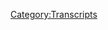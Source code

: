 {{Transcript
    | title         = [[35: Custody Press Conference]]
    | caption       = [https://knowledgefight.libsyn.com/knowledge-fight-custody-press-conference Listen to this episode on Libsyn]
    | episodeNumber = [[35: Custody Press Conference|35]]
    | length        = 02:07:46
}}

{{MessageBox
    | header     = Warning: Bot Generated Content
    | text       = This transcript was automatically generated by transcription software and likely contains many mistakes and misattributions. Please check the audio for definitive quotes, attribution, and context.
    | image      = N3yvass4myg91.webp
    | imagewidth = 50px
    | id         = warning
}}

{{TranscriptBlock
    | name      = Alex Jones
    | timestamp = 00:00:00.000
    | text      = Andy in Kansas, you're on the air. Thanks for holding.
}}

{{TranscriptBlock
    | name      = Andy In Kansas
    | timestamp = 00:00:04.000
    | text      = Well, Alex, I'm a first time caller. I'm a huge fan. I love your work.
}}

{{TranscriptBlock
    | name      = Dan
    | timestamp = 00:00:07.000
    | text      = Hey, everybody, welcome back to knowledge fight. I'm Dan. I'm Jordan. We're a couple dudes who like to sit around and drink red wine and discuss the prep falls pitfalls, not the right word. Think I was looking for pitfalls.
}}

{{TranscriptBlock
    | name      = Jordan
    | timestamp = 00:00:19.000
    | text      = Yeah, pitfalls, probably. Unless Alex Jones is taken, taken physical comedy funny falls every now and then.
}}

{{TranscriptBlock
    | name      = Dan
    | timestamp = 00:00:25.000
    | text      = He is an actor. He's
}}

{{TranscriptBlock
    | name      = Jordan
    | timestamp = 00:00:27.000
    | text      = 100% honest about everything, even when he trips and
}}

{{TranscriptBlock
    | name      = Dan
    | timestamp = 00:00:31.000
    | text      = things like that, even when he's doing my homework.
}}

{{TranscriptBlock
    | name      = Jordan
    | timestamp = 00:00:33.000
    | text      = Yes. Yeah. Space work is incredible.
}}

{{TranscriptBlock
    | name      = Dan
    | timestamp = 00:00:36.000
    | text      = We talk about the life and times of Alex Jones.
}}

{{TranscriptBlock
    | name      = Jordan
    | timestamp = 00:00:39.000
    | text      = Hey, let me let me ask you. How much do you know about Alex so much? You know so much about you? I don't know anything about Alex Jones.
}}

{{TranscriptBlock
    | name      = Dan
    | timestamp = 00:00:47.000
    | text      = I think that we should start a show.
}}

{{TranscriptBlock
    | name      = Jordan
    | timestamp = 00:00:48.000
    | text      = This sounds like a good premise. Yeah.
}}

{{TranscriptBlock
    | name      = Dan
    | timestamp = 00:00:52.000
    | text      = It'd be like me explaining things that happened in his life to you. surprised when we how crazy it is.
}}

{{TranscriptBlock
    | name      = Jordan
    | timestamp = 00:00:58.000
    | text      = When we finally do this show. It's gonna be amazing. Yeah. Who would want that? Really good question.
}}

{{TranscriptBlock
    | name      = Dan
    | timestamp = 00:01:06.000
    | text      = Speaking of the people who want it, give a shout out to our friend Mike. What's up, Michael?
}}

{{TranscriptBlock
    | name      = Alex Jones
    | timestamp = 00:01:11.000
    | text      = I'm a policy wonk.
}}

{{TranscriptBlock
    | name      = Dan
    | timestamp = 00:01:12.000
    | text      = Yeah, that's right. Thanks for donating to the show.
}}

{{TranscriptBlock
    | name      = Jordan
    | timestamp = 00:01:14.000
    | text      = Hey, Michael. Welcome to the ranks of policy wonk.
}}

{{TranscriptBlock
    | name      = Dan
    | timestamp = 00:01:17.000
    | text      = Oh, so what's up, we got another new policy wonk this week. What's up, Allison?
}}

{{TranscriptBlock
    | name      = Alex Jones
    | timestamp = 00:01:22.000
    | text      = I'm a policy wonk Allison, you're
}}

{{TranscriptBlock
    | name      = Jordan
    | timestamp = 00:01:24.000
    | text      = a policy wonk to this world has gone mad it
}}

{{TranscriptBlock
    | name      = Dan
    | timestamp = 00:01:27.000
    | text      = is it's even It's a Mad, Mad, Mad, Mad, Mad World because what's up to my best friend in the world? Nikki gifts, you are now a policy wonk my friend.
}}

{{TranscriptBlock
    | name      = Alex Jones
    | timestamp = 00:01:35.000
    | text      = I'm a policy wonk Nikki three, three.
}}

{{TranscriptBlock
    | name      = Jordan
    | timestamp = 00:01:39.000
    | text      = It was a it was so nice to meet you, Mr. Gifts.
}}

{{TranscriptBlock
    | name      = Dan
    | timestamp = 00:01:42.000
    | text      = What a big week for us. It has been a big week. This is very spectacular. It's been a big week for us and a big week for dumb ass Alex,
}}

{{TranscriptBlock
    | name      = Jordan
    | timestamp = 00:01:48.000
    | text      = it has been a bad week than it has been a just nightmare storm of a week for Alex Jones.
}}

{{TranscriptBlock
    | name      = Dan
    | timestamp = 00:01:54.000
    | text      = I would say that Friday had to have been one of the worst days he's probably ever had.
}}

{{TranscriptBlock
    | name      = Jordan
    | timestamp = 00:02:01.000
    | text      = Yeah, I would probably agree. Well, Thursday
}}

{{TranscriptBlock
    | name      = Dan
    | timestamp = 00:02:03.000
    | text      = into Friday, if those of you out there aren't paying attention aren't keeping up. On Thursday night. The jury in his custody case came back. And was a they were against him.
}}

{{TranscriptBlock
    | name      = Jordan
    | timestamp = 00:02:15.000
    | text      = They were not big fans of his No, it turns out he I can understand he had
}}

{{TranscriptBlock
    | name      = Dan
    | timestamp = 00:02:19.000
    | text      = sole custody of his children before. Yes. And the jury came back with a decision to give the wife joint custody.
}}

{{TranscriptBlock
    | name      = Jordan
    | timestamp = 00:02:28.000
    | text      = But she also has the decision over where the kids live.
}}

{{TranscriptBlock
    | name      = Dan
    | timestamp = 00:02:32.000
    | text      = Yes. And they are now they're going to be living with her. And Alex Jones now only has visitation rights. Good. And she gets to decide all that. So there's more to be worked out apparently, in the courts, like the judge has to get the ratios of time and stuff like that down. But it's it's an owl. It's an L for Alex.
}}

{{TranscriptBlock
    | name      = Jordan
    | timestamp = 00:02:53.000
    | text      = Yes. It's the first of many court ELLs that Alex is going to be experiencing
}}

{{TranscriptBlock
    | name      = Dan
    | timestamp = 00:02:59.000
    | text      = Chobani lawsuit. Head is as planned. Gotta be gotta be fire on that one. So we're gonna get into our episode, and I'll explain to you what we're gonna be talking about today. But before we do, it's time for our out of context drop of Alex Jones.
}}

{{TranscriptBlock
    | name      = Alex Jones
    | timestamp = 00:03:15.000
    | text      = It's fun to laugh at our show. It's fun. We agree.
}}

{{TranscriptBlock
    | name      = Jordan
    | timestamp = 00:03:20.000
    | text      = It's so fun to laugh at Alex Jones. That shot dammit, he's becoming self aware on
}}

{{TranscriptBlock
    | name      = Dan
    | timestamp = 00:03:29.000
    | text      = the rock has become sentient as it were. So before we're gonna get we're getting into this and I, boy, I keep I keep saying we're about to get into this.
}}

{{TranscriptBlock
    | name      = Jordan
    | timestamp = 00:03:38.000
    | text      = We have been about to get into a lot of things for a long time.
}}

{{TranscriptBlock
    | name      = Dan
    | timestamp = 00:03:41.000
    | text      = I'm a little hung over. I gotta be honest. But so I had an idea. And this is a new thing that we're going to start up. Okay. And I haven't told you about this now. So you're on board for this. But you don't know currently you don't know what it is. But you're on board.
}}

{{TranscriptBlock
    | name      = Jordan
    | timestamp = 00:03:56.000
    | text      = That would be great. If in the next five minutes I rage quit and the whole show. What I'm not on board for that game.
}}

{{TranscriptBlock
    | name      = Dan
    | timestamp = 00:04:05.000
    | text      = It would be fitting of the of this podcast at this tumultuous time and Alex Jones is live for us to just break up. So if you donate to our Patreon at any level, you become a policy wonk. That's true. You get you know, Alex nights you over over over our airwaves. Yes. And you were officially in the weeds and the details about policy and about our government. Now if you donate $10 or more a month, I am going to make this offer. I have found a bunch of old episodes of Alex Jones. Okay, and you can choose any date.
}}

{{TranscriptBlock
    | name      = Jordan
    | timestamp = 00:04:42.000
    | text      = Oh shit, and
}}

{{TranscriptBlock
    | name      = Dan
    | timestamp = 00:04:43.000
    | text      = as long as I can find the episode, we will do an episode about some day in the past of your choice. It could be any day could be the day of the Boston bombing. Could be the day that Trump announced his candidacy. You see what he was saying? And back then that's a good question. So we're willing to do that if you donate $10 a month, you can just send us an email. And just to tease this even more, I would like to take us back to February 1 of 2016. I found it amazing clip of Alex, though, keep in mind, this is the day after the Iowa primaries. Okay. Well, this was the
}}

{{TranscriptBlock
    | name      = Jordan
    | timestamp = 00:05:23.000
    | text      = first one where Trump won like a 17% or something and wound up taking it. Yep, yep. Then everybody was like, this is a blip on the radar. It's I was not the blaze and I know it's supposed to be the bad job on our web job I'll never
}}

{{TranscriptBlock
    | name      = Dan
    | timestamp = 00:05:39.000
    | text      = wear that's what the rest of the world was talking about.
}}

{{TranscriptBlock
    | name      = Jordan
    | timestamp = 00:05:42.000
    | text      = What was Alex Jones talking about?
}}

{{TranscriptBlock
    | name      = Alex Jones
    | timestamp = 00:05:44.000
    | text      = I was told by a genetic engineer excellent about a project they were on in England once and I never told the story on air because it's so fantastical. Oh God. They had on tanks people with gills or little babies. They were in there just gulp and clawing at the side you see a turtle at the zoo and and once out, you feel for it. I got humanoids crossed with fish and stuff. I mean, weird people. I mean, you understand that? And I know I keep stressing because it's in the news what they're doing now. They don't show it to you. They go Yeah, gestating on farms or embryos and humans growing in animals. No, it's beyond that. They take them out. They keep them alive. The gulping tank, scrabbling at the side with human heart
}}

{{TranscriptBlock
    | name      = Jordan
    | timestamp = 00:06:36.000
    | text      = in their eyes. Humans are in their eyes, but fish gills in their place where humans would normally not have gills.
}}

{{TranscriptBlock
    | name      = Dan
    | timestamp = 00:06:44.000
    | text      = Yep. So that's what he was up to while everyone else was talking about the rise of Trump.
}}

{{TranscriptBlock
    | name      = Jordan
    | timestamp = 00:06:48.000
    | text      = So everyone was like, ah, Trump is Trump is not a scary he's a joke. And Alex Jones was like
}}

{{TranscriptBlock
    | name      = Dan
    | timestamp = 00:06:57.000
    | text      = he's basically living in the shadow over Innsmouth is living in an HP Lovecraft novel.
}}

{{TranscriptBlock
    | name      = Jordan
    | timestamp = 00:07:02.000
    | text      = One Fish,
}}

{{TranscriptBlock
    | name      = Jordan
    | timestamp = 00:07:03.000
    | text      = Two Fish, Red Fish.
}}

{{TranscriptBlock
    | name      = Jordan
    | timestamp = 00:07:05.000
    | text      = Fish are taking over humans
}}

{{TranscriptBlock
    | name      = Jordan
    | timestamp = 00:07:13.000
    | text      = in their eyes, look fish people in tanks in England. Yep. With horror in their eyes, human horror and horror in their eyes, the kind
}}

{{TranscriptBlock
    | name      = Dan
    | timestamp = 00:07:24.000
    | text      = of fear that only humans can experience what's happening to these fish people, right? Anyway.
}}

{{TranscriptBlock
    | name      = Jordan
    | timestamp = 00:07:29.000
    | text      = Now let me be honest with you. I got really depressed on Wednesday, and I was really down and so I started researching. Can I have a pet Fox? Okay, right all right. Now the answer to that is if I have $8,000 to send to Russia and man maybe
}}

{{TranscriptBlock
    | name      = Dan
    | timestamp = 00:07:49.000
    | text      = there's not a fox embargo going on with Russia right now.
}}

{{TranscriptBlock
    | name      = Jordan
    | timestamp = 00:07:52.000
    | text      = There probably is. You can also order a wild foxes from Indiana but they are not. They're not happy foxes. They're like you get a pen and you're like Hey Fox, how you doing? I was like,
}}

{{TranscriptBlock
    | name      = Dan
    | timestamp = 00:08:05.000
    | text      = Can I ask you what the point?
}}

{{TranscriptBlock
    | name      = Jordan
    | timestamp = 00:08:08.000
    | text      = Arrows what I'm saying is now I know I don't want to pet Fox. No, I want to fish person
}}

{{TranscriptBlock
    | name      = Dan
    | timestamp = 00:08:15.000
    | text      = you they're scared all the time. And those tanks I get
}}

{{TranscriptBlock
    | name      = Jordan
    | timestamp = 00:08:18.000
    | text      = a tank. I play with it. I feed it little fish food. Sure people food which I you know, you got
}}

{{TranscriptBlock
    | name      = Dan
    | timestamp = 00:08:25.000
    | text      = to assume it's able to speak
}}

{{TranscriptBlock
    | name      = Jordan
    | timestamp = 00:08:26.000
    | text      = I grind up freeze dried steak. That's what I do. And I pour it in there
}}

{{TranscriptBlock
    | name      = Dan
    | timestamp = 00:08:30.000
    | text      = lest anyone think that we're making fun of something that could be happening fish
}}

{{TranscriptBlock
    | name      = Jordan
    | timestamp = 00:08:35.000
    | text      = people look if you're offended on behalf of fish people one. I bet you
}}

{{TranscriptBlock
    | name      = Dan
    | timestamp = 00:08:39.000
    | text      = know some fish people. I would like to meet you. I did some research into this and all of the information you can find about fish people on fish hybrids and stuff. It's all on Infowars it's all sourced. There's one link I was able to find to an article in Daily Mail, which is fucking
}}

{{TranscriptBlock
    | name      = Jordan
    | timestamp = 00:09:00.000
    | text      = Oh, yes. Yes, Daily Mail. Awful asking hackers. And so they are owned by Rupert god damn Murdoch, who
}}

{{TranscriptBlock
    | name      = Dan
    | timestamp = 00:09:09.000
    | text      = the article that they linked to is about this guy who was a genetic scientist. And he the article was about how this guy believes that humans were the result of monkeys and pigs fucking
}}

{{TranscriptBlock
    | name      = Jordan
    | timestamp = 00:09:23.000
    | text      = make sense to me? Yeah, I'll buy it. Sure. Actually, you know what? I'm gonna give you some more rope to hang yourself with.
}}

{{TranscriptBlock
    | name      = Dan
    | timestamp = 00:09:30.000
    | text      = I'm not saying this. That's what he's saying.
}}

{{TranscriptBlock
    | name      = Jordan
    | timestamp = 00:09:33.000
    | text      = That's that's the end of your research.
}}

{{TranscriptBlock
    | name      = Dan
    | timestamp = 00:09:36.000
    | text      = No, no. Yes, it is. Alex Jones, used an article that was about chimpanzees and pigs having sex and creating humans, right as evidence of fish people. Great.
}}

{{TranscriptBlock
    | name      = Jordan
    | timestamp = 00:09:53.000
    | text      = Okay, we're all right.
}}

{{TranscriptBlock
    | name      = Jordan
    | timestamp = 00:09:55.000
    | text      = We're there. All right.
}}

{{TranscriptBlock
    | name      = Jordan
    | timestamp = 00:09:57.000
    | text      = Also, that is interesting considering that In a whenever he was on the courthouse steps giving that post trial interview, he did wind up screaming about cameras. After being asked like, how do you feel about your kids? Did you watch that? No, I didn't watch it. I don't have the stomach for this. And also that would ruin the whole
}}

{{TranscriptBlock
    | name      = Dan
    | timestamp = 00:10:16.000
    | text      = kind of rumors of the show. I thought I had a your busted moment on you.
}}

{{TranscriptBlock
    | name      = Jordan
    | timestamp = 00:10:20.000
    | text      = Oh, yeah. No, no, I just read in I just read in one of the one of the publications that he was very unhappy about chimera is when
}}

{{TranscriptBlock
    | name      = Dan
    | timestamp = 00:10:30.000
    | text      = your false intellectual publication Yes, yeah. The ones that disbelieve cameras. So here's the deal. That is the kind of stuff we can find that fish people stuff. Here's what we can find on any random day of this fucking show. That's right.
}}

{{TranscriptBlock
    | name      = Jordan
    | timestamp = 00:10:46.000
    | text      = So this is why Alex Jones is endlessly fascinating. Just because sometimes fish people, fish people.
}}

{{TranscriptBlock
    | name      = Dan
    | timestamp = 00:10:53.000
    | text      = Maybe it's interesting that you brought up that press conference. Yes. Because that's what we're going to be talking about. Oh, okay. Well, then there we go. Alex Jones, on Friday, put out a video of one of the fakest looking press conferences I've ever seen in my life. There were maybe 10 to 12 reporters, I would say maybe 15 from being generous. It's very sparse. And he gives he gives a press conference that is ostensibly supposed to be about the case. And his children and all that and quickly deteriorates. As you mentioned it does it does touch on cameras. Excellent. Excellent. It touches on everything except his kids. They do come up a little bit anyway.
}}

{{TranscriptBlock
    | name      = Jordan
    | timestamp = 00:11:38.000
    | text      = I know that are they
}}

{{TranscriptBlock
    | name      = Dan
    | timestamp = 00:11:40.000
    | text      = fish people die Maris they might be out.
}}

{{TranscriptBlock
    | name      = Jordan
    | timestamp = 00:11:44.000
    | text      = The jury is not out of the den. They are fish people who should be living with their mother because
}}

{{TranscriptBlock
    | name      = Dan
    | timestamp = 00:11:49.000
    | text      = she has a tank. She
}}

{{TranscriptBlock
    | name      = Jordan
    | timestamp = 00:11:52.000
    | text      = has the biggest aquarium. That's what the trial was really about. Yeah,
}}

{{TranscriptBlock
    | name      = Dan
    | timestamp = 00:11:56.000
    | text      = it just took two weeks to measure ever. Yeah. So in the past, we have said that we are not covering this custody suit. And now we are and here's why it changed. Alex started talking about
}}

{{TranscriptBlock
    | name      = Jordan
    | timestamp = 00:12:08.000
    | text      = it. There we go. That means it's entered into our purview.
}}

{{TranscriptBlock
    | name      = Jordan
    | timestamp = 00:12:11.000
    | text      = Yep,
}}

{{TranscriptBlock
    | name      = Dan
    | timestamp = 00:12:12.000
    | text      = everything in his personal life is not fair game for us. And we're still even as we discussed this, we're not gonna talk about his kids, except for in joking ways to say that there are fish people, they
}}

{{TranscriptBlock
    | name      = Jordan
    | timestamp = 00:12:21.000
    | text      = are fish people. You heard it here first met satire.
}}

{{TranscriptBlock
    | name      = Dan
    | timestamp = 00:12:26.000
    | text      = But, you know, once I'm
}}

{{TranscriptBlock
    | name      = Jordan
    | timestamp = 00:12:28.000
    | text      = actually wearing a fish person mask right now 95% Of what I say is true, but when I'm wearing a fish person mask,
}}

{{TranscriptBlock
    | name      = Dan
    | timestamp = 00:12:34.000
    | text      = when you can, you can tell by your voice do that you're in fish. I'm Fishman
}}

{{TranscriptBlock
    | name      = Jordan
    | timestamp = 00:12:38.000
    | text      = all the way today.
}}

{{TranscriptBlock
    | name      = Dan
    | timestamp = 00:12:39.000
    | text      = So Alex has introduced this into our spectrum of things we can talk about in his personal life, and this case is no longer off limits. Congratulations, Alex, you're doing this to yourself. Here is the beginning. Here's the beginning.
}}

{{TranscriptBlock
    | name      = Jordan
    | timestamp = 00:12:55.000
    | text      = That's a book our book title right there. Alex Jones. You did it to yourself, man. Yeah.
}}

{{TranscriptBlock
    | name      = Dan
    | timestamp = 00:13:01.000
    | text      = Or just give us give us
}}

{{TranscriptBlock
    | name      = Jordan
    | timestamp = 00:13:05.000
    | text      = the Alex Jones story.
}}

{{TranscriptBlock
    | name      = Alex Jones
    | timestamp = 00:13:06.000
    | text      = Everybody's got their feeding frenzy going on here. All the fake news media can edit in all their little fake clips and everything of this, but folks watching online will see the truth. Not quite. And then later, I'm gonna put online some of these documents. Were going back three years ago, I didn't file for divorce. I never tried to take my kids away from my ex wife. For separate time she filed to take him away. The courts the guardian ad litem is the system thought it was horrible. I gotta say, actually, the system very liberal lawsuit said, this is child abuse. We're taking your kids away and give them to you. And I said, I'll do their mom, too. She said, No, they're with me, and not with you. No way, separate filings for just the first three years that we're now over three years into this. So that's the reality. I know the media won't get that right. In fact, this case was even ever about that with the media. Our closing arguments weren't even covered by the media. Everything was cherry picked. Just like we're showing this live feed right now. He will show what we actually said versus what MSM shows and how it's taken out of context. And that's why mainstream media is collapsing. That's why it's dying. And that's why you guys desperately sit there and say that I'm fake news, or I'm a actor. When somebody asked me if I'm an How do you feel about the trial, Alex? No, and I'm playing a role in a movie I'm playing that part. But when I'm politically speaking for something, I totally believe that I'm not bought and paid for by the big corporations. I'm not funded by people like George Soros. I'm funded by Monday and miss your kids Alex over 45 million conservatively await
}}

{{TranscriptBlock
    | name      = Dan
    | timestamp = 00:14:37.000
    | text      = so there he's introducing he's already way off track. So he says these things like you know that they said that abuse and you should have kids and they came to me and but there's no there's nothing backing that up. He's just asserting things. He's not right. He's not proving anything and actually classic Alex, I went to his website and there's no, he said he was going to post the Document. and some stuff like that there's nothing posted no document I even searched. They have a search function on infowars.com. Okay, coincidentally powered by Google specifically says powered by Google on his website. So I searched for divorce to see if there's like some article. Anything about like, you know, any documentation right and there wasn't, but I would like to read you a list of article titles that come up when you search the horse. On infowars.com. Here we go. The war on men 10 ways masculinity is under attack by Paul Joseph Watson. Another article, LeAnn McAdoo and Alex Jones respond to dating allegations. This one's from 2012. That's headline, Trump to reveal Michelle and Barack Obama's divorce papers. Did he? He didn't. Okay,
}}

{{TranscriptBlock
    | name      = Dan
    | timestamp = 00:15:51.000
    | text      = now the one that was that that
}}

{{TranscriptBlock
    | name      = Jordan
    | timestamp = 00:15:52.000
    | text      = scared me a little bit for a second
}}

{{TranscriptBlock
    | name      = Dan
    | timestamp = 00:15:53.000
    | text      = there from 2012. Five years ago. Yeah. Holy
}}

{{TranscriptBlock
    | name      = Jordan
    | timestamp = 00:15:56.000
    | text      = shit. Are they are they divorced? They seem happy.
}}

{{TranscriptBlock
    | name      = Dan
    | timestamp = 00:15:59.000
    | text      = Another headline during the Trump era men will finally will men finally start acting like men again.
}}

{{TranscriptBlock
    | name      = Jordan
    | timestamp = 00:16:06.000
    | text      = A lot more racism is happening. So I guess that kind of counts if that's
}}

{{TranscriptBlock
    | name      = Dan
    | timestamp = 00:16:09.000
    | text      = manly. This This one was a headline from 2016. Trump quote, I'm considering going after the Clintons marriage to more headlines, why men are abandoning marriage by Paul Joseph Watson. Spoiler alert, the lead of the article is women aren't women anymore.
}}

{{TranscriptBlock
    | name      = Jordan
    | timestamp = 00:16:31.000
    | text      = That makes sense. Men aren't men, women are women. That's the end of that.
}}

{{TranscriptBlock
    | name      = Dan
    | timestamp = 00:16:36.000
    | text      = And then the final one, the final article that I have pulled from the search was photo. Michelle, more muscular than the President. Which if you count trumpets still true.
}}

{{TranscriptBlock
    | name      = Jordan
    | timestamp = 00:16:48.000
    | text      = So wait, is that is that? Is that why they got divorced in 2012?
}}

{{TranscriptBlock
    | name      = Dan
    | timestamp = 00:16:53.000
    | text      = Do muscular? Yeah.
}}

{{TranscriptBlock
    | name      = Jordan
    | timestamp = 00:16:54.000
    | text      = So Michelle, Michelle finally beat the shit out of Barack. That's really must be
}}

{{TranscriptBlock
    | name      = Dan
    | timestamp = 00:16:58.000
    | text      = Yeah, yeah. So he's off track. He's not really he's not dealing with the he's not providing any information. He's just broadly asserting things. And then not following through.
}}

{{TranscriptBlock
    | name      = Jordan
    | timestamp = 00:17:09.000
    | text      = And none of which are about the trial other than half the news media
}}

{{TranscriptBlock
    | name      = Dan
    | timestamp = 00:17:15.000
    | text      = lies a lot his trial. Yeah. And unfortunately, he it fair enough. He actually kind of has the kernel of a good point there, in that they didn't like a lot of the reporting on the trial was about how he ate a big bowl of chili and couldn't remember his kids teacher's name and stuff like that. Yeah. Which is kind of like I mean, of course, we're gonna clown on that. Right. Of course, people are gonna make fun of that. But it didn't. A lot of the reporting was not substantive. And it was more about hey, look, Alex Jones is a crazy person, and he's being forced to testify. Yeah, it's stuff like that. So yeah, he kind of has a fair point. But he goes the wrong direction with that fair point, right. And he plays a massive victim game. And it gets it gets really which
}}

{{TranscriptBlock
    | name      = Jordan
    | timestamp = 00:17:58.000
    | text      = is what only what the left as well, though, that's fine now because we know he's a classical liberal. He's a libertarian, a classical liberal, true libertarian victim. Absolutely. Just like Paul Joseph Watson,
}}

{{TranscriptBlock
    | name      = Dan
    | timestamp = 00:18:10.000
    | text      = who was really, really afraid that masculinity is in crisis, maybe then,
}}

{{TranscriptBlock
    | name      = Jordan
    | timestamp = 00:18:14.000
    | text      = which kind of suggests that his masculinity is in crisis. Bingo, right? Does that make more sense? Maybe that article should read 10 reasons. Why Am I gay?
}}

{{TranscriptBlock
    | name      = Jordan
    | timestamp = 00:18:26.000
    | text      = 10 reasons. Why am I Oh, no,
}}

{{TranscriptBlock
    | name      = Dan
    | timestamp = 00:18:28.000
    | text      = I'm scared all the time. So this next one, this next clip, and I didn't really cut out anything. This is just again, segmented. The entire I think it's a fake press conference, if you think so.
}}

{{TranscriptBlock
    | name      = Jordan
    | timestamp = 00:18:41.000
    | text      = It smells bad. To me. It has it has the wrestling promo feel to it,
}}

{{TranscriptBlock
    | name      = Dan
    | timestamp = 00:18:46.000
    | text      = it kind of does. Because the the people who ask questions until the end, the end, it goes off the rails a little bit. Okay. But the people who are asking questions are, like, if I were in the press, and I was there, I would be, I'd be going to town on him. Okay, I would be there's so many questions you could ask that would be so hard for him to answer. And they don't. It's all very tame questions. And then on top of that, he's just abusing them. And no one is like, fuck, you
}}

{{TranscriptBlock
    | name      = Jordan
    | timestamp = 00:19:17.000
    | text      = know what? Yeah, but the press isn't really trained for that. Like if you go to if you look, if you're in the White House press briefing, and Sean Spicer says a word everyone in the room should be like You're fucking lying you
}}

{{TranscriptBlock
    | name      = Dan
    | timestamp = 00:19:30.000
    | text      = piece of shit. Only only senators are allowed to do that to Barack Obama.
}}

{{TranscriptBlock
    | name      = Jordan
    | timestamp = 00:19:34.000
    | text      = Yeah, but if that's not because of race No, no, no, definitely not. Definitely not.
}}

{{TranscriptBlock
    | name      = Dan
    | timestamp = 00:19:38.000
    | text      = I feel like we got to get into the shoe throwing business again. You know, like, Oh, those were good days pinwheels and someone's thrown a shoe.
}}

{{TranscriptBlock
    | name      = Jordan
    | timestamp = 00:19:45.000
    | text      = We got to throw more shoes.
}}

{{TranscriptBlock
    | name      = Dan
    | timestamp = 00:19:46.000
    | text      = I totally what is
}}

{{TranscriptBlock
    | name      = Jordan
    | timestamp = 00:19:48.000
    | text      = the last defense of the onion titled? Shoo shoo throwing
}}

{{TranscriptBlock
    | name      = Dan
    | timestamp = 00:19:54.000
    | text      = Absolutely. Not rioting. That's not the voice of the oppressed. Ah tossin Jews and Jews. Anyway, this next clip, Alex Jones makes a statement. And he's reading, you can tell that because it's kind of an A to be thought, okay, you can tell he's reading off a piece of paper. And this is a statement about how everyone's wrong about what happened, of course, in this case,
}}

{{TranscriptBlock
    | name      = Alex Jones
    | timestamp = 00:20:17.000
    | text      = show. Here's my basic statement that I wrote on this whole situation, I want to respond. Somebody else wrote it for the grossly inaccurate media reports that I lost custody of my children. My ex wife and I agreed two years ago, time of our divorce to be in a joint managing. conservators are three wonderful children. My ex wife went to trial asking for her to become the sole managing conservator of our kids and limit me to supervised access and gave no reasons. But she said the trial I wanted to take kids away is what she put in her filing. Pretty interesting.
}}

{{TranscriptBlock
    | name      = Dan
    | timestamp = 00:20:54.000
    | text      = That's a jury.
}}

{{TranscriptBlock
    | name      = Jordan
    | timestamp = 00:20:57.000
    | text      = Yeah, I don't think he wrote down pretty interesting
}}

{{TranscriptBlock
    | name      = Alex Jones
    | timestamp = 00:20:59.000
    | text      = that you left us at the same place where we began this horrible journey over three years ago. This year, we agree we should remain as joint managing conservators, while the only change being who can designate the primary residence, effectively a change of 10 miles, as only the judge in the trial can decide what amount of time each parent will have with their children. I am confident that the judge will carefully consider the various schedules that have been put in place in the last two years and will give each of us the time that is appropriate. I have throughout this ordeal furred to the experts in the court determined that my children schedule with due regard to their own wishes, something that was ignored their own wishes for disagreeing with me, and will continue to place my trust to do so what is the best interest of my children?
}}

{{TranscriptBlock
    | name      = Dan
    | timestamp = 00:21:44.000
    | text      = So this is the last instance of him being professional throughout the entire episode that we're doing that sounds about right. But like even in their
}}

{{TranscriptBlock
    | name      = Jordan
    | timestamp = 00:21:52.000
    | text      = job reading that he from the from the chest, he really he really hit a lot of those points. I don't like the way he said conservator. But as
}}

{{TranscriptBlock
    | name      = Dan
    | timestamp = 00:22:01.000
    | text      = we as we sort of brought it in throughout I mean, he was off script at least two times a minute, minute of reading. But the other thing that is a play, gotta play man. He's obfuscating, like crazy. He's really muddying the waters because he's like, we have joint custody. And technically that is true. But she is the conservator or the person who is in charge. Yeah, she is the primary parent now. Right, Alex, having joint custody just means that he isn't not allowed to see them. And they can spend less, she
}}

{{TranscriptBlock
    | name      = Jordan
    | timestamp = 00:22:33.000
    | text      = says he's not allowed to see them.
}}

{{TranscriptBlock
    | name      = Dan
    | timestamp = 00:22:34.000
    | text      = I'm not sure if she's actually allowed to do that. Okay, but he does a parent only God can do that. Apparently, he does have to have supervision on like visits and stuff like that, which is a complete inverse of the way it was before. Right. She needed to have supervision before. Yeah. So the idea that he also doesn't seem to understand that juries are sequestered, like he doesn't understand that they're not watching cool bear. And seeing these like portrayals of what's going on. Now. They are going based entirely on what's in the courtroom, right? And if they go in with one situation being true that Alex is the main parent, and has the right to choose all these things about the kids and blah, blah, blah, they're, they're where they live. And at the end of it, they decide no, we gotta go the other way. That means that there was something compelling in that courtroom.
}}

{{TranscriptBlock
    | name      = Jordan
    | timestamp = 00:23:21.000
    | text      = I mean, probably just listening to Alex Jones speak
}}

{{TranscriptBlock
    | name      = Dan
    | timestamp = 00:23:25.000
    | text      = Holy shit, right. I mean, he said, The George Soros is responsible for weed getting good. Yeah, like, that's crazy. No,
}}

{{TranscriptBlock
    | name      = Jordan
    | timestamp = 00:23:32.000
    | text      = I mean, that's good parenting. That's what that is.
}}

{{TranscriptBlock
    | name      = Dan
    | timestamp = 00:23:35.000
    | text      = He was quoted as saying that he smokes marijuana once a year to gauge how strong it's
}}

{{TranscriptBlock
    | name      = Jordan
    | timestamp = 00:23:39.000
    | text      = Listen, what is more effective for you in keeping kids from doing drugs? The DARE program fear of glory, fear of global is
}}

{{TranscriptBlock
    | name      = Jordan
    | timestamp = 00:23:49.000
    | text      = absolutely one
}}

{{TranscriptBlock
    | name      = Jordan
    | timestamp = 00:23:51.000
    | text      = of those is bullshit. And the other one is about globalists. Yeah, which is what Trump is now
}}

{{TranscriptBlock
    | name      = Dan
    | timestamp = 00:23:58.000
    | text      = yeah, that's that's the other thing that happened on Friday nationalist and a globalist yep, that's that one was real tough. So Alex wasn't in on Friday, which is understand drunk probably probably having a fender bender. I think he recorded this video and then probably tied one on
}}

{{TranscriptBlock
    | name      = Jordan
    | timestamp = 00:24:13.000
    | text      = Oh, but I'm guessing he's still tying many on.
}}

{{TranscriptBlock
    | name      = Dan
    | timestamp = 00:24:17.000
    | text      = It was really tough to figure out what was going on inside the head of Paul Joseph Watson who was hosting and then Owen Troyer, because he was doing his live three to five show gross. Yeah. And both of them were sort of like Trump said he's a globalist. What do we do?
}}

{{TranscriptBlock
    | name      = Jordan
    | timestamp = 00:24:39.000
    | text      = We love him. But we hate globalists.
}}

{{TranscriptBlock
    | name      = Dan
    | timestamp = 00:24:43.000
    | text      = It's really, really testing this whole premise that they've tried to sell that is like we have no investment in Trump himself. Yeah, we just like what he does. Yeah. Now that he has said I'm a nationalist and a globalist.
}}

{{TranscriptBlock
    | name      = Jordan
    | timestamp = 00:24:57.000
    | text      = They gotta turn on nothing got it. Hernan they've got aces. This is their out this is the way that they escaped from from this nightmare.
}}

{{TranscriptBlock
    | name      = Dan
    | timestamp = 00:25:05.000
    | text      = I don't think they want to be though because then they don't have a rock. There's nothing. There's no There's no champion and it undercuts all of the narratives they've sold up to this point like remember they were saying, but that's what those narratives sucked. No no they didn't they were very compelling like Alex was claiming that Donald Trump was a 30 year secret Patriot yeah
}}

{{TranscriptBlock
    | name      = Jordan
    | timestamp = 00:25:27.000
    | text      = sleeper cell Patriot was a sleeper cell against
}}

{{TranscriptBlock
    | name      = Dan
    | timestamp = 00:25:29.000
    | text      = the globalist yes, no, they have to go back in time. You were fucking wrong this whole time?
}}

{{TranscriptBlock
    | name      = Jordan
    | timestamp = 00:25:35.000
    | text      = No, no CO opted. He was co opted by the powers that be voc he was brainwashed. Look, if you think fish people are fine. You can totally be cool with brainwashing Yeah, that's fine. Hell, why not even just start throwing out the Alzheimer's narratives drew man's got dementia all for days. Might as well he may be like, at the very least he has attention deficit disorder.
}}

{{TranscriptBlock
    | name      = Dan
    | timestamp = 00:25:59.000
    | text      = Yeah, I know when you listen to Ivanka Trump talk it. She is using like Neuro Linguistic Programming tricks. Like the way she speaks. It's the same thing that I was pointing out and I want to do it more in depth report on about John Rapoport. Yes, yeah, there are little speech tricks you can use that are basically like suggestions. You can subliminally suggest things. And if you're not paying attention, it sounds like a normal sentence.
}}

{{TranscriptBlock
    | name      = Jordan
    | timestamp = 00:26:25.000
    | text      = So do you think Ivanka is the real president? She might be? Did we actually get our first female president the absolute worst possible way?
}}

{{TranscriptBlock
    | name      = Dan
    | timestamp = 00:26:34.000
    | text      = It's possible. It's possible. And also she's evil. It's also more likely the you know, we got push. Yeah. Which is stronger because of George.
}}

{{TranscriptBlock
    | name      = Jordan
    | timestamp = 00:26:44.000
    | text      = wordplay.
}}

{{TranscriptBlock
    | name      = Dan
    | timestamp = 00:26:45.000
    | text      = So this next clip, and almost all of these clips, could be sort of summed up by saying everyone is lying about Alex Jones, and he's pissed off about it, right. So we're gonna get into that here.
}}

{{TranscriptBlock
    | name      = Alex Jones
    | timestamp = 00:26:56.000
    | text      = And I say that, quite frankly, because I was just blown away by the fact that I had a divorce filed on me. And then I agreed to have Guardian items and social workers investigate me and have all this alcohol drug testing done, even though I've never been a troll in my life. And they said, You're a wonderful dad, you put a few people in the coma, and then come back four or five times in court trying to work towards my wife being 50%, or my ex wife. And then the media won't even touch on that. And it turns into some story that I had my kids, and I taken them and I was this alienator When the literal definition of alienation was engaged in so you dehumanize me and my children, you dehumanize yourself, that's what this comes down to. And so all I want is the truth to come out on all of this. Because I didn't file for divorce. I didn't trigger this, the courts, three separate judges, and an arbitrator took my children away from my ex life and gave them exclusively to me. I never asked for that. I want to be with them. I love them. But the printable locks that were put out during the trial was never any evidence was absolutely amazing and mind boggling.
}}

{{TranscriptBlock
    | name      = Dan
    | timestamp = 00:28:13.000
    | text      = It's mind boggling to suggest that in court, things don't have proof. That's why court exists. It's not a perfect system. But you can't assert things in court that you can't back up. Yes. And if you get caught doing that you're in contempt of court, evidence gets thrown out, you might do a night, the pokey for contempt,
}}

{{TranscriptBlock
    | name      = Jordan
    | timestamp = 00:28:35.000
    | text      = right? Or get fined a whole bunch of money if you're rich. And one
}}

{{TranscriptBlock
    | name      = Dan
    | timestamp = 00:28:39.000
    | text      = of the reasons that I wanted to cover this, even though we've been staying away from the custody situation was because I think this is again, highly illustrative of how Alex is fucked in court. Yeah, but the propaganda skills that he has, as I as I argued in our last episode that, you know, even if he gets destroyed by Chobani, it might be a good thing for him. You can see here he's making an argument that his audience will like, yes, it will appeal to them because they're not engaging with, you know, the reality of what's going on. He's really good at that. He is a propagandist spin artist. And so when he's out on the street, talking to people who I don't really think are actual reporters, okay. It's really easy for him to win. He can't win in court, but he can win on the street. You win on a verbal street fight as it were. Yes. And that's why it's fucking dangerous to play games with him. Yeah. Formal education.
}}

{{TranscriptBlock
    | name      = Jordan
    | timestamp = 00:29:30.000
    | text      = Not really a strong suit. Street Smarts. As long as Kai mares are involved, he's right up on top.
}}

{{TranscriptBlock
    | name      = Dan
    | timestamp = 00:29:37.000
    | text      = Absolutely. He's also not very streets. Nobody. Nobody
}}

{{TranscriptBlock
    | name      = Jordan
    | timestamp = 00:29:40.000
    | text      = can handle the mean aquariums quite like, like Alex Jones.
}}

{{TranscriptBlock
    | name      = Dan
    | timestamp = 00:29:44.000
    | text      = He's swamp swamp with the best of them. I don't know. So, but yeah, like, when you're talking about his street smarts, you also got to realize that he's not very good at choosing lawyers, but be that as it may, we're gonna get to this next clip, or Alex plays the victim really hard. Okay. And also we get a guest appearance from a truck
}}

{{TranscriptBlock
    | name      = Alex Jones
    | timestamp = 00:30:04.000
    | text      = so understand that ladies and gentlemen this is one of the first modern trials where you got corporate establishment mercenary media herbs in the
}}

{{TranscriptBlock
    | name      = Dan
    | timestamp = 00:30:14.000
    | text      = the your gums that truck, but I have this is one
}}

{{TranscriptBlock
    | name      = Jordan
    | timestamp = 00:30:17.000
    | text      = of the first trials that has corporate media and mercenary heavy. did okay.
}}

{{TranscriptBlock
    | name      = Dan
    | timestamp = 00:30:24.000
    | text      = Oh, Jay, and he big case anyone, anytime a celebrity is on for the fact that there's fucking Court TV right? What's happened because of OJ right? Yeah. So I mean, yeah, that's that's an absurd assertion for him to make. And it's just him trying to give credibility to his victim status. Yeah. Anyway, here comes the truck.
}}

{{TranscriptBlock
    | name      = Alex Jones
    | timestamp = 00:30:46.000
    | text      = Literally, cherry picking, twisting and distorting everything. And that's why it's accelerated the demise of the corporate media. You guys wonder why you have dwindling audiences why you don't have support? It's because you deceive people, you lie to people. And I know you've got corporate masters, or you to do that. I know, you've got editors that add disinformation to your stories. But again, that's the bottom line. Nothing the media got about this was right, except one thing. The media was sitting there watching the case saying it's going absolutely terrible and be bad for his ex wife. But that's because you were actually not using a motion. You were looking at the facts and all the experts who were triggered and
}}

{{TranscriptBlock
    | name      = Jordan
    | timestamp = 00:31:25.000
    | text      = hold on, hold on. Can we pause right here? What is he saying? Are those are those words related to each other in any way? No.
}}

{{TranscriptBlock
    | name      = Dan
    | timestamp = 00:31:34.000
    | text      = And there's gonna be a lot of that. They said he's bebop and and scat and All
}}

{{TranscriptBlock
    | name      = Jordan
    | timestamp = 00:31:39.000
    | text      = right, so they so his he's saying that when they they he's saying that everybody in the media said that it was going bad for his ex wife.
}}

{{TranscriptBlock
    | name      = Dan
    | timestamp = 00:31:47.000
    | text      = Yes. And that's the only thing that they got right? Dip. But did they say that? I don't think so. I
}}

{{TranscriptBlock
    | name      = Jordan
    | timestamp = 00:31:53.000
    | text      = don't remember anybody saying things are going bad for his ex wife. Or in fact, I remember everyone saying, Oh, shit, things are going real bad for Alex Jones
}}

{{TranscriptBlock
    | name      = Jordan
    | timestamp = 00:32:02.000
    | text      = for AJ. Yeah.
}}

{{TranscriptBlock
    | name      = Dan
    | timestamp = 00:32:04.000
    | text      = Some of the stuff that I read some of the tweets that I saw did indicate that like, boy, they're both terrible. Like, well, yeah, there was a sort of feeling one
}}

{{TranscriptBlock
    | name      = Jordan
    | timestamp = 00:32:12.000
    | text      = of them was Alex Jones. And one of them looked at Alex Jones is like, I want to have babies with that three of
}}

{{TranscriptBlock
    | name      = Dan
    | timestamp = 00:32:17.000
    | text      = them. Yeah. But yeah, I think that the only like, the only stuff that I saw that would sort of validate that is just like a they're both in trouble. Like it doesn't doesn't look good. Doesn't look good for either.
}}

{{TranscriptBlock
    | name      = Jordan
    | timestamp = 00:32:31.000
    | text      = The only the only losers in this situation are the kids. Yep. And that truck and that well, the truck the truck made it in and out the truck didn't even hear any of the shit Alex Jones was saying
}}

{{TranscriptBlock
    | name      = Dan
    | timestamp = 00:32:42.000
    | text      = truck drove through was like driving,
}}

{{TranscriptBlock
    | name      = Jordan
    | timestamp = 00:32:46.000
    | text      = it was actually going to drop off all of the all the
}}

{{TranscriptBlock
    | name      = Dan
    | timestamp = 00:32:49.000
    | text      = children. All of his fish children,
}}

{{TranscriptBlock
    | name      = Alex Jones
    | timestamp = 00:32:54.000
    | text      = by my ex wife, all I and my children, she is
}}

{{TranscriptBlock
    | name      = Jordan
    | timestamp = 00:32:59.000
    | text      = 30% off for Easter Special his ex wife 53%
}}

{{TranscriptBlock
    | name      = Alex Jones
    | timestamp = 00:33:05.000
    | text      = pull them away from me forever, where I would never see them again. We're only see them on supervised visits for no reason.
}}

{{TranscriptBlock
    | name      = Jordan
    | timestamp = 00:33:11.000
    | text      = There are plenty of reasons why you shouldn't be around your kids. Alex, right. And then also many different reasons
}}

{{TranscriptBlock
    | name      = Dan
    | timestamp = 00:33:17.000
    | text      = he drops that there, there's no reason and then earlier, he had said that his wife wanted a divorce for no reason. And I mean, I understand that that's what it looks like to you. But you don't really care about other people in a meaningful way. So you don't understand what they're going through,
}}

{{TranscriptBlock
    | name      = Jordan
    | timestamp = 00:33:31.000
    | text      = or human emotions or anything along those lines.
}}

{{TranscriptBlock
    | name      = Dan
    | timestamp = 00:33:34.000
    | text      = It's tough. It's tough. But then also he makes the argument repeatedly throughout this that he is in fact the one who is the victim of alienation, which is which was a central part of his ex wife's case that he was turning their kids against her. Yeah. And
}}

{{TranscriptBlock
    | name      = Jordan
    | timestamp = 00:33:52.000
    | text      = I just what he would do, I am she divorced if she's a globalist
}}

{{TranscriptBlock
    | name      = Dan
    | timestamp = 00:33:56.000
    | text      = sure from what I've been able to find from the court. Coverage. She is right. It seems like that is the case. Yeah. And it definitely fits his pattern of behavior. Yep. Now we don't know a whole lot about her maybe she was turning them against him to I don't know, but oh, this is fun. What's fun I was trying to find like the court documents because Alex in this next clip is again gonna say that the court documents I look at is gonna make them public. Do you know you know where they're talking a lot about this divorce? Where Stormfront
}}

{{TranscriptBlock
    | name      = Jordan
    | timestamp = 00:34:29.000
    | text      = Oh yeah, yeah, I don't know what Stormfront is. It's a
}}

{{TranscriptBlock
    | name      = Dan
    | timestamp = 00:34:33.000
    | text      = Nazi website. It's a Nazi website Nazi message board. Oh, thank God. You know why? Why? Because Alex Jones is ex wife is Jewish. And there's a lot Oh, fuck me. There's a lot of people community who believe that she was like his handler. And because of her he wouldn't speak out against Israel, even though he knew that Israel was the real problem with the world. And the reason that they thought that is because globalism is cool. For Jews
}}

{{TranscriptBlock
    | name      = Jordan
    | timestamp = 00:35:01.000
    | text      = Wow So It sure
}}

{{TranscriptBlock
    | name      = Jordan
    | timestamp = 00:35:03.000
    | text      = is hard to be alive right now. So a lot of these people on the store i The more I fucking learn about this shit the more you make me want to die
}}

{{TranscriptBlock
    | name      = Dan
    | timestamp = 00:35:11.000
    | text      = sorry this is your fault it is it's
}}

{{TranscriptBlock
    | name      = Jordan
    | timestamp = 00:35:15.000
    | text      = your front was real that's also they call themselves Stormfront
}}

{{TranscriptBlock
    | name      = Dan
    | timestamp = 00:35:19.000
    | text      = they're named after a Billy Joel album. They're not your friend it is a Billy Joel album so Nazis
}}

{{TranscriptBlock
    | name      = Jordan
    | timestamp = 00:35:25.000
    | text      = are there they're like, hey, it we're Yeah, we're basically the stormtroopers that Hitler not not called them and and we're so they're totally
}}

{{TranscriptBlock
    | name      = Dan
    | timestamp = 00:35:35.000
    | text      = open about it
}}

{{TranscriptBlock
    | name      = Jordan
    | timestamp = 00:35:37.000
    | text      = they're just they're just full
}}

{{TranscriptBlock
    | name      = Dan
    | timestamp = 00:35:38.000
    | text      = on Nazis. So they their argument is like oh great Alex is finally going to be able to tell the truth that he's been trying to tell for years now that he's out of this situation with his ex wife and then a bunch of the really smart other commenters jump in and they're like, Hey, guys, don't want to ruin your fun but his new wife is Jewish to boy, all right. It's really fun when like hateful bigots are stupid, you know?
}}

{{TranscriptBlock
    | name      = Jordan
    | timestamp = 00:36:11.000
    | text      = Well, I would, I would argue that far, hateful bigots are always stupid Drew, treating a hateful bigot is the quickest sign to knowing that somebody is stupid. There's
}}

{{TranscriptBlock
    | name      = Dan
    | timestamp = 00:36:22.000
    | text      = again, there are a number of them who are like book smart, and that just gets annoying. That's it's not a thing. Like Mike Cernovich is a lawyer.
}}

{{TranscriptBlock
    | name      = Jordan
    | timestamp = 00:36:30.000
    | text      = Mike Cernovich is a monster. Yes, he is a monster. He is a chimera of a man. And whatever it is, that makes another man evil. So so so i Oh, well, he's a man. He's just a
}}

{{TranscriptBlock
    | name      = Dan
    | timestamp = 00:36:47.000
    | text      = dude. He's just a dude. He's just a dude. Yeah. So I'm going to skip that next clip where he just again repeats the you can get these documents because you can't. And it's just pointless. But this next clip, he discusses how what's going on is that, like, reality is becoming inversed. There's just a inversion of reality. And then he goes on to make a claim that is very reminiscent of Obi Wan Kenobi.
}}

{{TranscriptBlock
    | name      = Alex Jones
    | timestamp = 00:37:12.000
    | text      = Okay, so you have now bought into the inverse of reality. And it all turns into a big comedies, spectacle. And then you got to spend it to say, well, that's what you do sometimes. And then so it's supposedly okay for you to do it. When in truth, I didn't do it. What you covered was something out of context. And another deception I'm robber Wars is absorbing. That's why. That's why we have more visitors and more listeners and more financial support than I had even on election night with 80 plus million viewers and listeners in one week. So thank you all the last few weeks, your mainstream media deception has only intensified the power of Infowars as people across the world see that I'm under attack with attempts to take my children from me. Lawsuits attempts to put me in jail attempts to destroy me. Google admits they were basically setting up systems to ban us off the internet, all of its coming out, because I'm not a coward. And I'm not bought and paid for by multinational corporations. I'm standing up for this country, and I'm telling the truth, and serious men and women at their best and nationalism and freedom and Renaissance and true liberalism is awakening again, and all the old corporate horror media systems are going to be swept away like a big rain coming in and flooding into the gutters. So that's the bottle. How'd
}}

{{TranscriptBlock
    | name      = Jordan
    | timestamp = 00:38:28.000
    | text      = you like to see your children now? That globalist Okay. All right, Alex.
}}

{{TranscriptBlock
    | name      = Dan
    | timestamp = 00:38:35.000
    | text      = He's mom on that topic. But he really wants to make the point that if you strike me down, I will become 10 times more powerful. Yeah. And I mean, he's again lying about his audience size, just puff 80
}}

{{TranscriptBlock
    | name      = Jordan
    | timestamp = 00:38:46.000
    | text      = million plus people. There's no way in one week there's
}}

{{TranscriptBlock
    | name      = Dan
    | timestamp = 00:38:49.000
    | text      = literally no way.
}}

{{TranscriptBlock
    | name      = Jordan
    | timestamp = 00:38:50.000
    | text      = I don't know. No, no,
}}

{{TranscriptBlock
    | name      = Dan
    | timestamp = 00:38:53.000
    | text      = that's not possible. Hey, my man, my man. Have you had 80 million people who listen to the show? You would be flooded with people at that press conference? Oh, yeah. The courthouse would have been there would have would have been Beatlemania in front of that courthouse, it would have been a lot, A Hard Day's Night, just being chased down the street by young girls, which I think is what he thinks goes on all the time.
}}

{{TranscriptBlock
    | name      = Jordan
    | timestamp = 00:39:14.000
    | text      = I actually I actually agree with you there.
}}

{{TranscriptBlock
    | name      = Dan
    | timestamp = 00:39:17.000
    | text      = So yeah, you don't have 80 million people who are listening, and you got to consider that. Probably half of your audience is fake. And then another like quarter is probably people like me who listened and hate you. So
}}

{{TranscriptBlock
    | name      = Jordan
    | timestamp = 00:39:30.000
    | text      = you know. And then there's one more guy, there's Assad.
}}

{{TranscriptBlock
    | name      = Dan
    | timestamp = 00:39:33.000
    | text      = Yeah, Syria is real in terms of Alex Jones, listen to Chapes. So, he goes on and he's just combative and abusive to these people who are videotaping his statements. And in this next clip, he tries to this, this reporter asks, If you hate the press so much, why are
}}

{{TranscriptBlock
    | name      = Jordan
    | timestamp = 00:39:55.000
    | text      = you here? Exactly? A very obvious question to ask.
}}

{{TranscriptBlock
    | name      = Dan
    | timestamp = 00:39:58.000
    | text      = And I mean, it's the First question that kicks off a string of Q and A's where he does not answer any of the questions. Okay, but this one he kind of answers a little bit and then gets really fucking abusive. Oh, boy.
}}

{{TranscriptBlock
    | name      = Alex Jones
    | timestamp = 00:40:11.000
    | text      = A lot more coming in the near future as we move forward into defense of this republic and in defense of freedom and defense the truth infowars.com. I want to thank all the viewers and listeners out there, if you see a media right here, they're all here all here to pretend like they're media. Some of them might be real to pretend like your media. Did he just get to sit there and oh, there's Alex Jones the prop here let our editors put the normal little comments and and disinformation and lies about it. And let's pretend we're reporters, let's pretend that we actually went out and did something. Let's pretend we actually went interviewed somebody and actually found the truth. Let's pretend that we're actually real pressed. I'm actually watching right now can see the folks that are pretending here. Go ahead, Buckley. Sure. For the media, why? Well, with such disdain for the media, I've sat there watching the media twist and lie about me and my family for weeks show. What I'm doing is trolling the media like I always do calling you out here, so that the real people after watching can see the truth and understand it. So we have a record of what happened to then compare what I said to what you said, and what you twisted, and what you did.
}}

{{TranscriptBlock
    | name      = Dan
    | timestamp = 00:41:19.000
    | text      = We're gonna get back to the abusive part. But I just want to point out that that's not trolling. No, that's at best setting a trap, kind of that said it best, that's the most generous.
}}

{{TranscriptBlock
    | name      = Jordan
    | timestamp = 00:41:31.000
    | text      = Yeah, I think what I would call it is getting your name out there.
}}

{{TranscriptBlock
    | name      = Dan
    | timestamp = 00:41:37.000
    | text      = Sure. When
}}

{{TranscriptBlock
    | name      = Jordan
    | timestamp = 00:41:40.000
    | text      = Alex was, what is it? Okay. Okay, so. So in his mind, the point of this Yes, is to hold the media accountable. Because they can't twist his words, since his words are now on their shows. Yeah. And if they don't quote him, or accurately, then we can always go back to the tape. And he can be like, see, this is what I said, not what you said. I said, I said this. You said I said this, but I didn't say that. I said this,
}}

{{TranscriptBlock
    | name      = Dan
    | timestamp = 00:42:10.000
    | text      = he's now said that he's only going to do interviews that are live, or that are he's going to himself fully record all of them. So people can't so nobody
}}

{{TranscriptBlock
    | name      = Jordan
    | timestamp = 00:42:20.000
    | text      = can cut and paste is His words, His and lie and take them out of context. We don't need to lie out of context.
}}

{{TranscriptBlock
    | name      = Dan
    | timestamp = 00:42:27.000
    | text      = We this is episode like 40 of the show, all we do is take him in context. And he's awful. Yeah. Alex, you don't want people taking you in context.
}}

{{TranscriptBlock
    | name      = Jordan
    | timestamp = 00:42:36.000
    | text      = You kind of don't want people actually listening to you.
}}

{{TranscriptBlock
    | name      = Dan
    | timestamp = 00:42:39.000
    | text      = Right? Right. And that's going to be a big problem for him because people aren't gonna go away now. No,
}}

{{TranscriptBlock
    | name      = Jordan
    | timestamp = 00:42:43.000
    | text      = now they're listening. And now that he's got one in the Oh, yeah, he's getting he's gonna be hit. And he's
}}

{{TranscriptBlock
    | name      = Dan
    | timestamp = 00:42:48.000
    | text      = humbled in court. He's trying to argue that he's not. And it's just gonna roll downhill from here, it's gonna be a disaster. But here we go. Let's get to the little bit of abuse here.
}}

{{TranscriptBlock
    | name      = Alex Jones
    | timestamp = 00:42:59.000
    | text      = So you're not even real meeting, you see, if the process of groveling to the corporate systems just sit there trying to get them to give you some funding that if you're a good little deceptive person, you know, give you more jobs or more money. So that's all this really, if any, I mean, any real questions.
}}

{{TranscriptBlock
    | name      = Dan
    | timestamp = 00:43:14.000
    | text      = That's a Deke deke.
}}

{{TranscriptBlock
    | name      = Jordan
    | timestamp = 00:43:16.000
    | text      = Any real questions? Wait, that was a very legitimate question.
}}

{{TranscriptBlock
    | name      = Dan
    | timestamp = 00:43:20.000
    | text      = Any real questions? Oh, yeah. The original question was very well,
}}

{{TranscriptBlock
    | name      = Jordan
    | timestamp = 00:43:23.000
    | text      = and also that one was a very legitimate question to me, I think. I think he genuinely does not know if they are real or not. So perhaps he is asking again, are any of you not projections of my brain right now?
}}

{{TranscriptBlock
    | name      = Dan
    | timestamp = 00:43:36.000
    | text      = He lives in a world that's very close to solipsism. Yeah, very close to.
}}

{{TranscriptBlock
    | name      = Jordan
    | timestamp = 00:43:42.000
    | text      = Yeah, I will take a question from the unicorn man in the back. Your Chimera. Alex, there, there is no unicorn man.
}}

{{TranscriptBlock
    | name      = Dan
    | timestamp = 00:43:49.000
    | text      = There are always unicorn man. So here we go. Alex did the wrong thing there by opening up the Florida questions, because now people start asking him some questions. And it's not good, not as well. It's not good at answering question.
}}

{{TranscriptBlock
    | name      = Jordan
    | timestamp = 00:44:04.000
    | text      = He does, He responds to them. And he you know, he's very expressive, and he makes sure that they feel welcome. And we have
}}

{{TranscriptBlock
    | name      = Dan
    | timestamp = 00:44:12.000
    | text      = five questions for if you consider that one of them is asked twice because he doesn't answer it. Okay, so here we go. This first one, if you can't hear it, I'll just tell you what the question the reporter asks is, what do you tell your kids
}}

{{TranscriptBlock
    | name      = Alex Jones
    | timestamp = 00:44:29.000
    | text      = caring public? Absolutely. That's a great question. What do I say to my children who I never in three years brought into this, who I never made public. I never called the media to come here. I was never involved in any cell some shit and those other people that called The Little vampires in, you know, to be all part of this in the attempt, you know, to sit there and you know, point your finger and go there's the bad man. There's the bad man, let's shut him down. Let's let's put words in his mouth. I mean, my children know that the corporate media lies and they go to school and they hear about this, and they know the truth and they say well Why does the media say that? Why does the media say this? And I explain it. They're not the media. They're the people that were the corporate globalist help hijack this country and they're being torn out of control. Now they're being removed like a tick off a dog's rear end being torn off this country, and they realize it as parasites, as little followers as as conformist. Posing as trendy. The third time is short.
}}

{{TranscriptBlock
    | name      = Dan
    | timestamp = 00:45:21.000
    | text      = I would argue that that's bad parenting.
}}

{{TranscriptBlock
    | name      = Jordan
    | timestamp = 00:45:24.000
    | text      = So So what do you tell your kids and he tells them that the corporate media lies? Yes. And they're like, no, what about like, do we get to see you more often? It's like, they're a little vampires. globalists. No, I like, are you still gonna pick us up from school or anything like, the media is lying to you, you know, that trope now? 53%, off bones, bone broth, not drink your bone broth, and go the fuck to bed
}}

{{TranscriptBlock
    | name      = Dan
    | timestamp = 00:45:52.000
    | text      = like that, that legitimately? You hit the nail right on the head. And the question is, what do you tell them about the current situation that you're in? Yeah. And what's going to happen to them with having to move to their mom's house and shit like that? And he's like, obviously, this question is about globalists. Well, yeah, I tell them that I'm totally right. Of course. Of course. I tell them I'm totally right. And there's everyone's out to get me. Of course. Yeah.
}}

{{TranscriptBlock
    | name      = Jordan
    | timestamp = 00:46:19.000
    | text      = Because that's the truth. Alex, have you ever told your kids that you are not totally right.
}}

{{TranscriptBlock
    | name      = Dan
    | timestamp = 00:46:25.000
    | text      = Hey, listen up. I want to tell you guys about
}}

{{TranscriptBlock
    | name      = Jordan
    | timestamp = 00:46:27.000
    | text      = Hamid Oh, looky. Yeah. So So are we going to live with mom now?
}}

{{TranscriptBlock
    | name      = Dan
    | timestamp = 00:46:34.000
    | text      = Boy, you know, this yogurt maker thinks rock and soul kind of guys piece of shit. Fill your hand. I mean,
}}

{{TranscriptBlock
    | name      = Jordan
    | timestamp = 00:46:41.000
    | text      = so like, again, you have to have supervision when you see us. Are you going to bring your mom or I always
}}

{{TranscriptBlock
    | name      = Dan
    | timestamp = 00:46:47.000
    | text      = tell my kids to fill their hand? You're gonna take a bath or it's time to fill your hand.
}}

{{TranscriptBlock
    | name      = Jordan
    | timestamp = 00:46:53.000
    | text      = Dad, are you even talking to us anymore?
}}

{{TranscriptBlock
    | name      = Dan
    | timestamp = 00:46:56.000
    | text      = Who are you? So in this next clip, I realized I subconsciously there got off on a Humpty hula kya rant? Yes. Or at least he came into my my sphere in my mind. And that is because the next question is about the Chobani. lawsuit.
}}

{{TranscriptBlock
    | name      = Reporter (35)
    | timestamp = 00:47:12.000
    | text      = Do you anticipate more lawsuits coming at you after the Chobani? situation?
}}

{{TranscriptBlock
    | name      = Alex Jones
    | timestamp = 00:47:15.000
    | text      = I've talked to foreign lawyers about Chobani lawsuit they say it's totally frivolous and absolute complete PR snot? Nope. And I was on the phone with my PC lawyers and Idaho lawyers today. We were thinking about a grasp of corporate strategy to actually go after the New York Federal Reserve that He's a board member of and our lunch program that he's part of he's and these other loans.
}}

{{TranscriptBlock
    | name      = Jordan
    | timestamp = 00:47:37.000
    | text      = What? No, he's not part of those things. I your lawyers, I think he's going after things that aren't real.
}}

{{TranscriptBlock
    | name      = Dan
    | timestamp = 00:47:45.000
    | text      = I think he is involved with like some school lunch stuff. I think he does have some slight contracts with that. But now he's not on the New York Federal Reserve. So
}}

{{TranscriptBlock
    | name      = Jordan
    | timestamp = 00:47:53.000
    | text      = we've already covered that. What what?
}}

{{TranscriptBlock
    | name      = Dan
    | timestamp = 00:47:55.000
    | text      = I don't I don't think he's talked to lawyers. I think he's making that up. I think that he's just being blustery. I don't really I because I can't imagine a lawyer talking to him about it. And then being like, oh, yeah, yeah, let's not look into whether this is true or not. Let's just Let's just act like it is yeah, no lawyer would do that. Because they get disbarred.
}}

{{TranscriptBlock
    | name      = Jordan
    | timestamp = 00:48:15.000
    | text      = Let's, let's not say no lawyer would do. Sure. Let's, let's say if you're a friend of Alex Jones, and you're also a lawyer, like, say, some other right wing, you might be giving him bad advice, because you also don't believe
}}

{{TranscriptBlock
    | name      = Dan
    | timestamp = 00:48:28.000
    | text      = in reality. Mike Cernovich is a lawyer. So it's possible that the two of them have had conversations. And that's what he's saying. I've talked to my lawyers, and it's a solid case, it's probably just talked to Cernovich. Yeah.
}}

{{TranscriptBlock
    | name      = Jordan
    | timestamp = 00:48:38.000
    | text      = Which How can you be a lawyer? Although although that is a really good question.
}}

{{TranscriptBlock
    | name      = Dan
    | timestamp = 00:48:45.000
    | text      = So how can you be a lawyer? No,
}}

{{TranscriptBlock
    | name      = Jordan
    | timestamp = 00:48:47.000
    | text      = it's not a great, not a great question. You're right. Well, actually, the answer to that is globalists. But I know like when you when you see the lawyers in court defending the travel ban, and all that stuff, that's so blatantly unconstitutional. You don't have to have a law degree, you have to be able to read to tell that you shouldn't be doing that. Right. So those lawyers are doing it just for the money. They're getting paid to do it. So they're gonna give it their best go, right? So if you're Alex Jones's lawyer, you are not going to tell him, Hey, this is bad for you. Because then he is going to fire you. That's a good point. And so what you're going to tell him is whatever it is, he needs to hear, so he will continue writing those checks for you.
}}

{{TranscriptBlock
    | name      = Dan
    | timestamp = 00:49:31.000
    | text      = And he at this point is almost a dream client. Oh, absolutely. You're gonna get so much work so much billings,
}}

{{TranscriptBlock
    | name      = Jordan
    | timestamp = 00:49:38.000
    | text      = hours and hours of it. I can't imagine like yeah, you're and even then you don't even have to tell you don't even have to give him advice because he's not gonna listen to it anyway.
}}

{{TranscriptBlock
    | name      = Dan
    | timestamp = 00:49:47.000
    | text      = He's just gonna talk. Yeah. And and the strategy would just be okay if we if we do go to court about this. You don't say shit, Alex.
}}

{{TranscriptBlock
    | name      = Jordan
    | timestamp = 00:49:58.000
    | text      = Shut your mouth. That is again, gonna get that lawyer fired.
}}

{{TranscriptBlock
    | name      = Dan
    | timestamp = 00:50:03.000
    | text      = Right and but Alex Jones talking in court is going to lose them the case yes, because he's gonna spin this crazy yarn. That is not true at all. He's gonna reference Breitbart articles. Yeah. And then you're gonna take down the Fed.
}}

{{TranscriptBlock
    | name      = Jordan
    | timestamp = 00:50:18.000
    | text      = Yeah. What the fuck? Isn't that going to be a delight? Yeah,
}}

{{TranscriptBlock
    | name      = Dan
    | timestamp = 00:50:21.000
    | text      = that is why Court TV should exist. Yeah, we shouldn't get rid of Oh God, if this case happens, I might take a week off work. I have to watch
}}

{{TranscriptBlock
    | name      = Jordan
    | timestamp = 00:50:31.000
    | text      = try and get press try. Yes, press. The trial best. That would be amazing. We could go
}}

{{TranscriptBlock
    | name      = Dan
    | timestamp = 00:50:37.000
    | text      = broadcast live. I don't think they would allow us to do not in the courtroom. But I mean,
}}

{{TranscriptBlock
    | name      = Jordan
    | timestamp = 00:50:44.000
    | text      = it'd be great if we're, if we're courtside reporters, like at a basketball game
}}

{{TranscriptBlock
    | name      = Dan
    | timestamp = 00:50:49.000
    | text      = and play by play when we do a play by play. Alex took a harsh fall on that one did not answer the question. Alright. So we're back to this. He's gonna he has more to say. But we had to cut in there because you know, because that was ludicrous. Alex is stupid
}}

{{TranscriptBlock
    | name      = Alex Jones
    | timestamp = 00:51:02.000
    | text      = deals he's got going into monopolistic. My lawyers also dealt with some of the suits that run the Boston Herald when they found the Saudi money going to local group that got shut down and then everything got paid back, shall we? I've got those lawyers right now. They're all handling that. So we're looking at counter lawsuits. Because we reported on news about the report not to be confused. Actually, media said didn't harried but they now pled guilty for then the argument is not connected to the yogurt maker. No, just the owner who pushes for refugees to be brought in with George Soros and toward cirrhosis found in law firm that's suing me. So technically, I'm not saying the owner of it himself. So do you still want one of their being brought in unvetted? So we covered other people's reports. And then they sort of play games, a little factually, parts of it. So we're very, very confident with that. And what happens is when we get attacked the listenership and support just goes up exponentially. So attacks go up here, support goes up to there. And then attacks go here, support goes up of those trees. And then support goes up. And it just goes up and up and up.
}}

{{TranscriptBlock
    | name      = Jordan
    | timestamp = 00:52:03.000
    | text      = Yeah, we get an infinite.
}}

{{TranscriptBlock
    | name      = Alex Jones
    | timestamp = 00:52:05.000
    | text      = That's what's happening is people get it. They understand it's a war. They understand it's a fight. They understand what's going on with the corporate media. They they absolutely love it. So we have democratic strategy.
}}

{{TranscriptBlock
    | name      = Jordan
    | timestamp = 00:52:14.000
    | text      = Everybody loves what's going on right now.
}}

{{TranscriptBlock
    | name      = Alex Jones
    | timestamp = 00:52:16.000
    | text      = Yeah, very few people are left stats, you know, a lot of really serious issues. We're looking forward to discovery on Chobani. And we're looking really, really forward to looking into Turkey, the courage and the funding of the operation, if that makes sense. All sources on that.
}}

{{TranscriptBlock
    | name      = Jordan
    | timestamp = 00:52:32.000
    | text      = Perfect sets. Yep. Yep. Yep. We're looking forward into learning about Chobani. We're gonna sue the Karo. Naturally, that follows that we're also going to defeat Turkey.
}}

{{TranscriptBlock
    | name      = Dan
    | timestamp = 00:52:45.000
    | text      = Do you think that he's upset about the Kurds because of like, you know, the pasteurization process of ice creams? Is that like,
}}

{{TranscriptBlock
    | name      = Jordan
    | timestamp = 00:52:52.000
    | text      = that could be it does you think?
}}

{{TranscriptBlock
    | name      = Jordan
    | timestamp = 00:52:54.000
    | text      = Do you know what's in Kurds?
}}

{{TranscriptBlock
    | name      = Dan
    | timestamp = 00:52:56.000
    | text      = What's that? globalists globalism? Yeah. I mean, Home Depot will have kya has given a lot of money to the the Kurds and Kurdistan.
}}

{{TranscriptBlock
    | name      = Jordan
    | timestamp = 00:53:07.000
    | text      = Yeah. Because of all of the because all of that their murder,
}}

{{TranscriptBlock
    | name      = Dan
    | timestamp = 00:53:11.000
    | text      = right? And that's, I think what Alex is drawing, I will say it's actually kind of smart of him to like do a countersuit because as I said, if he's going in for this defamation lawsuit, he can't introduce all this crazy shit. It's outside the scope of the that totally
}}

{{TranscriptBlock
    | name      = Jordan
    | timestamp = 00:53:27.000
    | text      = well, so he has to pull out of his counter suit in order to muddy muddy that down with the Hey guys,
}}

{{TranscriptBlock
    | name      = Dan
    | timestamp = 00:53:33.000
    | text      = Turkey Soros? Yeah, all this shit. Yeah, absolutely. He could introduce that in a different case. Right? Not in the the one that's being brought against him. So that's like I said, it's coming. Yes. Yeah, well, it because he's gonna lose that case, too.
}}

{{TranscriptBlock
    | name      = Jordan
    | timestamp = 00:53:46.000
    | text      = But Oh, of course. But if he gets that, doesn't his lawyer get to charge him extra money?
}}

{{TranscriptBlock
    | name      = Dan
    | timestamp = 00:53:51.000
    | text      = Absolutely. Oh, yeah. So the next question and this
}}

{{TranscriptBlock
    | name      = Jordan
    | timestamp = 00:53:54.000
    | text      = How bad do you want to be Alex Jones as a lawyer right now? Oh, so you don't even have to work because you already know the case is over. Like you write up like you write up a bad book report, basically. And then you're like, hey, judge, Your Honor. Alex over here, watch out for Turkey.
}}

{{TranscriptBlock
    | name      = Dan
    | timestamp = 00:54:14.000
    | text      = And but you know, what, if you are that lawyer Fuckit that Alex on the stand if you are that checked out, he was like, who cares?
}}

{{TranscriptBlock
    | name      = Jordan
    | timestamp = 00:54:20.000
    | text      = Because that's all Alex really wants to do. Now the Alex wants to be on the stand all the time now. It's gotta be excited. He is He has got his like Mr. Smith Goes to Washington Boehner all up in arms.
}}

{{TranscriptBlock
    | name      = Dan
    | timestamp = 00:54:33.000
    | text      = He's been preparing for it for like 20 years, basically. I think we're like it. He's so slippery that making predictions about him is very difficult. But it feels like we've entered the third act of this play. Like it really feels like this. We when we started this podcast in January, just four months ago was
}}

{{TranscriptBlock
    | name      = Jordan
    | timestamp = 00:54:54.000
    | text      = just four months ago. It did its Trump still president unfortunate happening
}}

{{TranscriptBlock
    | name      = Dan
    | timestamp = 00:54:58.000
    | text      = it but when we start It was like, well, he's a hateful dude. And we're just going to document them and make fun of him.
}}

{{TranscriptBlock
    | name      = Jordan
    | timestamp = 00:55:04.000
    | text      = Yeah, we got it right on the ground floor this insanity accidentally
}}

{{TranscriptBlock
    | name      = Dan
    | timestamp = 00:55:07.000
    | text      = or documenting his decline. Yeah, like this. This is what this podcast is going to turn into is like, this fucking guy is he's done. He's ruining his own career.
}}

{{TranscriptBlock
    | name      = Jordan
    | timestamp = 00:55:17.000
    | text      = I would compare this to let's go with. Let's go with Hamlet. Okay, now I assume I haven't finished the play yet. Okay. Does it end? Well, I think I think it ends Okay, does Hamlet like just when it becomes king? And everybody's like, Whoa, check out this hamlet guy. And he's Beloved.
}}

{{TranscriptBlock
    | name      = Dan
    | timestamp = 00:55:38.000
    | text      = There's a deus ex machina. Right, right. It's
}}

{{TranscriptBlock
    | name      = Jordan
    | timestamp = 00:55:40.000
    | text      = either that or it's the prequel to Beauty and the Beast, right? That's what we're dealing with. We're dealing with one or the other Hamlet
}}

{{TranscriptBlock
    | name      = Dan
    | timestamp = 00:55:46.000
    | text      = turns into guest on
}}

{{TranscriptBlock
    | name      = Jordan
    | timestamp = 00:55:48.000
    | text      = who? That's rough. That's a that's a, that's a step down.
}}

{{TranscriptBlock
    | name      = Dan
    | timestamp = 00:55:52.000
    | text      = Got a good job anyway. Like these. If at this point, it's just like, I understand that that question was about Chobani. And what have you, but he could have just said, Yeah, we're working on that. But you know, what we're here to talk about today is my, you know, children.
}}

{{TranscriptBlock
    | name      = Jordan
    | timestamp = 00:56:11.000
    | text      = But that's the opposite. What we're here to talk about today, what Alex Jones will talk about today is any any possible subject that he's not the he lost his trial?
}}

{{TranscriptBlock
    | name      = Dan
    | timestamp = 00:56:23.000
    | text      = And yes, to claim that he didn't? Yes, exactly. Anyway, this next question,
}}

{{TranscriptBlock
    | name      = Jordan
    | timestamp = 00:56:30.000
    | text      = I wouldn't be shocked if somehow he tries to make it so that in the Chobani lawsuit, they also have to give him custody of
}}

{{TranscriptBlock
    | name      = Dan
    | timestamp = 00:56:39.000
    | text      = his kids back. Well, he was saying that they're trying to take my kids away, breathless, aren't doing that. That's not globalists. Yeah, it's the Jews, single Jew, who happens to be his ex wife. Stormfront really full of a lot of really intelligent critiques. Oh, I hate that place. Anyway, this next question is bad. Hope you die, guys, but it's back on topic a little bit. This is a question that comes in and they're trying to ask him what the status of the custody is like, what is the situation between like, you're gonna get to have the kids on weekends? Or, you know, what's the deal? Right. And you'll see how well he sticks to the topic.
}}

{{TranscriptBlock
    | name      = Reporter (35)
    | timestamp = 00:57:19.000
    | text      = What is the exact decision of the court regarding?
}}

{{TranscriptBlock
    | name      = Alex Jones
    | timestamp = 00:57:23.000
    | text      = Technically, we already had joint custody.
}}

{{TranscriptBlock
    | name      = Jordan
    | timestamp = 00:57:27.000
    | text      = So what was the exact my? What was the exact decision of the judge? Alex? The exact decision of the
}}

{{TranscriptBlock
    | name      = Dan
    | timestamp = 00:57:35.000
    | text      = judge technically, we already had joint custody? No,
}}

{{TranscriptBlock
    | name      = Jordan
    | timestamp = 00:57:39.000
    | text      = no, I'm asking a different question. It's
}}

{{TranscriptBlock
    | name      = Dan
    | timestamp = 00:57:42.000
    | text      = also not true. What's the exact right, right? He's not answering the question. Okay.
}}

{{TranscriptBlock
    | name      = Alex Jones
    | timestamp = 00:57:48.000
    | text      = ex wife had sought soul and supervised visits. Okay. So that was in the original filing. And so because that happened, I was always just trying to get joint so the courts when we had a divorce in 2005, set we had joint but then the courts came in and said, Sir, some of the issues and facts and went off to a treatment center in Arizona, which came into the trial, no matter the news, never reported it. And other stuff I wanted to get into it was gone for five weeks. And then it just turns into this whole fantasy land with mainstream media. And so the courts and the judges and the social workers and the Guardian lives that she'd triggered that she brought in on me I just said shred and I you know, catch my blood you know, whatever everything there. Yeah, you're great. Come watch me my house while you're really great, God, well, we don't like how you're on the air, but you're really cool guy. 14 different PhDs experts, psychiatrists all upset man doing home studies you name it. You're a really great guy.
}}

{{TranscriptBlock
    | name      = Jordan
    | timestamp = 00:58:52.000
    | text      = So you're the one who quotes you as nurses even asking with narcissistic personality disorder get
}}

{{TranscriptBlock
    | name      = Alex Jones
    | timestamp = 00:58:56.000
    | text      = a relationship back check here. Let's be 5050 kids need their mother. And then there's a new stories that I am alienating children. Total complete lie, none of the truth.
}}

{{TranscriptBlock
    | name      = Dan
    | timestamp = 00:59:06.000
    | text      = So he didn't answer the question at all. He just ranted about what he perceived the past situation since their divorce, which he said was in 2005. And I think the map 2015
}}

{{TranscriptBlock
    | name      = Jordan
    | timestamp = 00:59:18.000
    | text      = Yeah, but let's not let's not quibble with him on that. Right. Right. Right. His his understanding of time is suspect at best.
}}

{{TranscriptBlock
    | name      = Dan
    | timestamp = 00:59:25.000
    | text      = Well, because if that was the case, then like, he would have had to have those other kids with her after they were divorced or some shit, you know, like as a slip of the tongue. Yeah, that's fair. But
}}

{{TranscriptBlock
    | name      = Jordan
    | timestamp = 00:59:34.000
    | text      = he's a time traveler. But
}}

{{TranscriptBlock
    | name      = Dan
    | timestamp = 00:59:36.000
    | text      = as we've already documented, he is not willing to give the benefit of the doubt to let's say, Maxine Waters or Nancy Pelosi when they have a slip of the tongue, right? It's only fair that we're like, Hey, Alex, you fucking think you got divorced in 2005? What a fucking idiot. What planet is he living on? It's the exact same thing he would do to these, these female politician
}}

{{TranscriptBlock
    | name      = Jordan
    | timestamp = 00:59:58.000
    | text      = and that is something that I don't think he would be able to answer the question. No, he would definitely dance around and What planet do you live on? Alex? Well, you know, the mainstream media reports that this planet is flat. And I've never said that I know they've been, they've been lying about this, the word global suggests that there is a grounds a circle, right? Certainly. That's how that works. And so the planet that I live on, I blew, I mean, we can go through the entire solar system, like we got the sun, right. And then we got the first one. And then we got Venus, which is a lady. I don't know if you've ever met that. You know, you meet her. And she was in. She was in Rome for a while. And then, and then we got the third one. And then we live on one of them. No, I live on that one. Some
}}

{{TranscriptBlock
    | name      = Dan
    | timestamp = 01:00:41.000
    | text      = people call it Earth, I prefer to call it guy. So you might have noticed that he didn't answer that question. No, he didn't. So thankfully, the reporter who's there gives a little rebuttal and wants to try give another shot. And another go. Yeah. So that's, that's our next entry in this q&a session.
}}

{{TranscriptBlock
    | name      = Reporter (35)
    | timestamp = 01:01:01.000
    | text      = Where are we at here to join? Or do you have total custody or No, I
}}

{{TranscriptBlock
    | name      = Alex Jones
    | timestamp = 01:01:05.000
    | text      = had total custody, but it was under joint. I'm not a lawyer. We had joint but I was the main conservator. Yes. And then now she's joined with where their main house is listed. But it's all up to the judge, who who, by the way, is one of the most thorough judges I've ever seen. Amazing how she keeps everything. I mean, honestly, she's part of that was pretty amazed by how she had a lot of fair rulings. That's cleaning,
}}

{{TranscriptBlock
    | name      = Jordan
    | timestamp = 01:01:27.000
    | text      = she kept out a lot of the horrible shit that he said on Infowars that otherwise would have gotten him barred from seeing his kids ever again. And perhaps barred from seeing any of us ever again.
}}

{{TranscriptBlock
    | name      = Dan
    | timestamp = 01:01:38.000
    | text      = I think that the judge was correct in this, but what he is referring to is that she refused to let anything play that had any political content, because you didn't want to bias the jury against Of course, so there was a video or for him. Right. Right to Yeah, absolutely. There wasn't I mean, we are still in tech six. That's true. But it's liberal Austin, right, occupied Texas. There was a video that the ex wife tried to enter into evidence. And there's a video of him and his son throwing darts at Hillary Clinton's face on a dartboard. Yes. And she was trying to demonstrate this as like bad parenting. And I tend to agree with that. But she didn't allow that video to be played. Because if someone was a Hillary supporter, they would unfavorably bias them against it. And if you were anti Hillary, it would bias you in favor. Right? So I think that's right. But that's what he's saying. Also, like a lot of these other videos, where he's drunk and shit like that. They didn't she didn't let them play really, or at least not the extent of them that we might think is relevant. Right? So sure, that's what he's trying to say. But again, not answering the question. You're going to not answer it for another minute.
}}

{{TranscriptBlock
    | name      = Alex Jones
    | timestamp = 01:02:51.000
    | text      = On top of things, and you become a custodial parent, basically, until she rules in the next few months on what this jury did. She is still exactly like the custodial parent. So all this is is the jury told folks, they wish it was like a third or fourth choice. They just wanted to give mom some more time I totally reasonable they put in by the social workers and the PhDs that she called, yeah, we
}}

{{TranscriptBlock
    | name      = Jordan
    | timestamp = 01:03:19.000
    | text      = want to pat robertson to have custody of the children.
}}

{{TranscriptBlock
    | name      = Alex Jones
    | timestamp = 01:03:23.000
    | text      = And then the reason there were like 34 of them and she would get rid of each group of them, because they wouldn't say what she wanted. And then she would get a new group they go okay, here's the new gripper I don't like this judge doesn't say okay, I'm stepping down new judge. Next judge, look at the information do the exact same thing. That's no joke was over and over again, the same story and look, I care about my ex wife. You know, mental illness is very, very serious thing, when it's the type of situations she's been diagnosed with. And like, none of us are perfect.
}}

{{TranscriptBlock
    | name      = Jordan
    | timestamp = 01:03:49.000
    | text      = You find them wrong about
}}

{{TranscriptBlock
    | name      = Alex Jones
    | timestamp = 01:03:51.000
    | text      = my children. They're not about
}}

{{TranscriptBlock
    | name      = Jordan
    | timestamp = 01:03:53.000
    | text      = us there are so aggressive, or how the little girl
}}

{{TranscriptBlock
    | name      = Alex Jones
    | timestamp = 01:03:58.000
    | text      = what I stand for, it's like I saw Stephen Colbert, like two months ago, play this clip off YouTube, tiny little clip, they had a Trump down.
}}

{{TranscriptBlock
    | name      = Dan
    | timestamp = 01:04:05.000
    | text      = I can probably recite what he's about to say verbatim. Okay, that was a clip of me. And you know, it had me saying I'm anti gay, and they took out the knot. I'm not anti gay, they're probably gonna cut me out saying this here. He says that every single time that this cool bear thing was brought up. Yep, he hits the I'm not anti gay, they cut out not says I'm anti gay. And then he sort of gets retrospective, introspective, whatever. And he says, they're going to cut out me saying, I'm anti gay. Yeah,
}}

{{TranscriptBlock
    | name      = Jordan
    | timestamp = 01:04:36.000
    | text      = yeah, they're gonna do it again. It's just a bit more. Yeah.
}}

{{TranscriptBlock
    | name      = Dan
    | timestamp = 01:04:40.000
    | text      = It's like Adam Carolla ranting about the left turn signals, right shit like that. So yeah, I mean, come on. You're just doing you're doing bad material here, Alex.
}}

{{TranscriptBlock
    | name      = Jordan
    | timestamp = 01:04:50.000
    | text      = Poor bastard.
}}

{{TranscriptBlock
    | name      = Dan
    | timestamp = 01:04:51.000
    | text      = No one cares. He's
}}

{{TranscriptBlock
    | name      = Jordan
    | timestamp = 01:04:52.000
    | text      = got to write a new five.
}}

{{TranscriptBlock
    | name      = Dan
    | timestamp = 01:04:53.000
    | text      = Also, that doesn't answer anything. You answered at the beginning right answer, but he's lying. Right. Gajewski keeps asking so she's the main conservator. Yes. Basically, technically, our judge is gonna say some shit. Yeah. So he's doing everything. Tonight, the ruling right
}}

{{TranscriptBlock
    | name      = Jordan
    | timestamp = 01:05:13.000
    | text      = now, here's my, here's my question. And maybe this is maybe this is beyond what we have any access to. He's acting like this as a loss.
}}

{{TranscriptBlock
    | name      = Jordan
    | timestamp = 01:05:23.000
    | text      = No, not really.
}}

{{TranscriptBlock
    | name      = Jordan
    | timestamp = 01:05:26.000
    | text      = I mean, in his way, wherein he's doing everything possible to avoid talking about it. Oh, I
}}

{{TranscriptBlock
    | name      = Dan
    | timestamp = 01:05:31.000
    | text      = get it. I get what you mean, he's acting like it's a loss because he's acting like it's not exact. And then Alex Jones world. It's the inverse of reality, right? Like, he's probably going to come out and say, it's great that Trump said he's a globalist. Yeah, it's
}}

{{TranscriptBlock
    | name      = Jordan
    | timestamp = 01:05:44.000
    | text      = where we live in it's opposite day, every day for him. Yeah. Does he put is this actually a loss for him? No, probably not. Like, does he actually, like,
}}

{{TranscriptBlock
    | name      = Dan
    | timestamp = 01:05:54.000
    | text      = I don't want to think it's a big win.
}}

{{TranscriptBlock
    | name      = Jordan
    | timestamp = 01:05:56.000
    | text      = I don't want to seem like I understand somebody with narcissistic personality disorder. But I don't think he actually cares. It
}}

{{TranscriptBlock
    | name      = Dan
    | timestamp = 01:06:05.000
    | text      = doesn't seem like it from his words here. Right. And that could be partially like he might be in denial, if it's possible that he really does care. But he really actually believes that the the verdict wasn't against him or something. Right, right. could believe that that could possibly justify all this, based on what we know of him and the exploration we've done over the last months, I think it's far more likely that his effect is being really flat about the kids. And him skipping off into anti globalist topics, all the way through this video. Oh, it indicates to me that you're right. I don't think he cares that much. And now he's going to save money on nannies. Right? He's going to have a narrative that they took my children away. Right. And he has way less responsibilities.
}}

{{TranscriptBlock
    | name      = Jordan
    | timestamp = 01:06:50.000
    | text      = Other Other possibility. Maybe only now that he can't see his kids whenever he wants to Will he actually cares?
}}

{{TranscriptBlock
    | name      = Dan
    | timestamp = 01:07:00.000
    | text      = I don't know what should go
}}

{{TranscriptBlock
    | name      = Jordan
    | timestamp = 01:07:02.000
    | text      = till it's not because he's not because of that. It's gonna be his bumper music. I bet I bet it is. That would not surprise me at all.
}}

{{TranscriptBlock
    | name      = Dan
    | timestamp = 01:07:11.000
    | text      = Or Tears in Heaven or something. Anyway, sorry.
}}

{{TranscriptBlock
    | name      = Jordan
    | timestamp = 01:07:16.000
    | text      = No, now that now that he can't see his kids. Now, it seems like is the time where he would fight even harder to get that
}}

{{TranscriptBlock
    | name      = Dan
    | timestamp = 01:07:23.000
    | text      = I think he would fight even harder in the court of public opinion. But I don't think he would pray like court. Yeah. Because again, as we discussed earlier, he can't win in court, generally, right can only win and propaganda. So he will act like he's really trying hard to get his kids back. I'm fighting because I love my family. All this stuff, when in reality, he's not doing shit.
}}

{{TranscriptBlock
    | name      = Jordan
    | timestamp = 01:07:44.000
    | text      = But again, if you're his lawyer, god dammit. God dammit, if you don't tell him no, I think we can keep this guy. Oh, yeah, let's appeal. Let's appeal.
}}

{{TranscriptBlock
    | name      = Dan
    | timestamp = 01:07:52.000
    | text      = Let's get this one. A Gorsuch was on the Supreme Court. Let's take it all the
}}

{{TranscriptBlock
    | name      = Jordan
    | timestamp = 01:07:54.000
    | text      = way. Lovely. Yeah.
}}

{{TranscriptBlock
    | name      = Dan
    | timestamp = 01:07:56.000
    | text      = Can you take a custody, Supreme Court set precedent that if you're a propagandist,
}}

{{TranscriptBlock
    | name      = Jordan
    | timestamp = 01:08:02.000
    | text      = your Alex Jones, it's fine.
}}

{{TranscriptBlock
    | name      = Dan
    | timestamp = 01:08:04.000
    | text      = So there's one more question this block of q&a. And this person is trying to ask how often he will get his kids? Very good question. It's very relevant to the matter at hand. Yeah, that's a good question.
}}

{{TranscriptBlock
    | name      = Reporter (35)
    | timestamp = 01:08:17.000
    | text      = How often how does that boil down? That's up to the judge. The kids reside with the mother at this point. No, no, no, there would make it with you. Yes. Okay.
}}

{{TranscriptBlock
    | name      = Alex Jones
    | timestamp = 01:08:30.000
    | text      = It's up to the judge. You know, what the timeline is for the judge? But that's the thing. No, no, I mean, month, probably. But the point is, is that this judge that's all confirmed by the judge.
}}

{{TranscriptBlock
    | name      = Reporter (35)
    | timestamp = 01:08:41.000
    | text      = So for now, until that decision happens, you have the kids and that's it.
}}

{{TranscriptBlock
    | name      = Alex Jones
    | timestamp = 01:08:46.000
    | text      = Well, she sees him a couple times a week and overnights and all that stuff. Working out. It's, I mean, it's just a horse stuff. And, you know, people sit there and make fun of what I cover and what I do and say, Oh, Alex shows me lizard attorney, viewers, fishes outlier than everything I do. It's covered. Because they know the truth. We have up to 80 million viewers a week always about 45 million. That's big. That's double the size of Rush Limbaugh. That's bigger than most Fox News shows throughout a whole week.
}}

{{TranscriptBlock
    | name      = Dan
    | timestamp = 01:09:14.000
    | text      = What does this have to do with your kids?
}}

{{TranscriptBlock
    | name      = Alex Jones
    | timestamp = 01:09:16.000
    | text      = demonization? That's why there's so many attacks. That's why there's so many misrepresentation I guess that's why it's that's what the media is, but it's a complex to complex. And I would just, you know, ask folks to just wait and see what the ruling of the judge complex issues
}}

{{TranscriptBlock
    | name      = Jordan
    | timestamp = 01:09:29.000
    | text      = so you know, you're gonna get down into it, you're gonna get nitty gritty details of the whole thing. Well, he's,
}}

{{TranscriptBlock
    | name      = Alex Jones
    | timestamp = 01:09:37.000
    | text      = he's, you know, his regulating and stuff like that, and I get people are scared of Donald Trump. Like fun to them kind of pick some low hanging fruit, like myself and kind of make that the pit. Yatta you know,
}}

{{TranscriptBlock
    | name      = Jordan
    | timestamp = 01:09:49.000
    | text      = that's the devil low hanging fruit with 45 million listeners. Hello, hey,
}}

{{TranscriptBlock
    | name      = Alex Jones
    | timestamp = 01:09:54.000
    | text      = I'm critical of both political parties. That's really another manufactured mainstream media thing that we're I mean, I'm very very happy about Trump on some issues like trying to get our jobs back to America. I think it's terrible that Trump is talking about indicting Assange who he said, if you got more stuff, give it to me. You know, Trump said, If you've got more WikiLeaks Give it to me WikiLeaks. I mean, that's totally wrong. We can pick up on.
}}

{{TranscriptBlock
    | name      = Dan
    | timestamp = 01:10:19.000
    | text      = Also, he didn't say that to Assange. He said that to Russia, yeah, Donald Trump, and live TV. So I asked Russia to provide those emails, not Julian Assange, which means that either Alex is stupid and doesn't know the difference, or because he's friends with Roger Stone, he does know that WikiLeaks is a frogging for Russia. Yeah. So it's one of those two things, either you're stupid, or you have access to information that we all very clearly suspect. Yeah. And you you just
}}

{{TranscriptBlock
    | name      = Jordan
    | timestamp = 01:10:52.000
    | text      = that is all but 100% proven at this point.
}}

{{TranscriptBlock
    | name      = Dan
    | timestamp = 01:10:55.000
    | text      = Then you just let slip on in this. I think he I think that it's possible. He was that was a slip saying Julian Assange instead of Russia when he's talking about Trump asking for the emails.
}}

{{TranscriptBlock
    | name      = Jordan
    | timestamp = 01:11:07.000
    | text      = Um, yeah. Well, he got Well, I mean, all of this is nonsensical, and magical thinking. So who knows what is or is not a slip or what is or is not something that he believes?
}}

{{TranscriptBlock
    | name      = Dan
    | timestamp = 01:11:18.000
    | text      = Who knows what nonsense lies in the throats of a man?
}}

{{TranscriptBlock
    | name      = Jordan
    | timestamp = 01:11:22.000
    | text      = I don't know. That was very poetic. Thank
}}

{{TranscriptBlock
    | name      = Dan
    | timestamp = 01:11:23.000
    | text      = you. So this next Shakespeare this next clip is real poetic as well. Alex Jones, declares himself a libertarian. Good, and then things go south. That's not good. You're gonna see what he brings up as sort of evidence of his libertarian credentials. Right? And you're gonna love and
}}

{{TranscriptBlock
    | name      = Jordan
    | timestamp = 01:11:45.000
    | text      = that would be his custody. No, no, no, we're gone.
}}

{{TranscriptBlock
    | name      = Dan
    | timestamp = 01:11:49.000
    | text      = Nope. That's it has nothing to do with this. All right.
}}

{{TranscriptBlock
    | name      = Alex Jones
    | timestamp = 01:11:52.000
    | text      = Do I'm not a Republican. I'm not a Democrat. I'm a libertarian. Let's take human animal cameras. Yes, jokes all over TV saying Jones thanks for crossing humans with pigs and cows. Will 20 years ago, they were crossing humans and animals and growing them in utero for body parts. That's mainstream your scientific journals.
}}

{{TranscriptBlock
    | name      = Jordan
    | timestamp = 01:12:08.000
    | text      = That's what it was about. Everybody knows. Human animal guy. This is reported.
}}

{{TranscriptBlock
    | name      = Alex Jones
    | timestamp = 01:12:16.000
    | text      = But still, people are pre connections to make the joke that it doesn't exist. Like Harvard say fluoride lowers your IQ after just two years on 1.6 parts per million. By by at least 10 points. Well, points. 15 points 100 million. It's all just funny, because people are followers, and it makes them feel powerful to just laugh at them here. Let's talk to this camera guy right here. Because when I was talking about human animal cameras, he was laughing Do you not believe human animal comedy or exist? Couldn't say one way or another could say one way or another? Smart thing like Nike ad for spider goats all of it. Oh, look, spider goats. Do you have any idea how dangerous all these human animal calm ears are? Do you have any ideas for viruses and the mutations that is creating that are cancers way up? Allergies are way up. This will affect your kids. Man. This isn't funny. I've had top scientists thought about this. I mean, 20 years ago, they had rhesus monkeys you could buy in Hong Kong, you know bazaars that glow in the dark that are part jellyfish. Think that's funny. They have horrible lives. It's incredibly painful for him. Kobe will probably play that because monkeys in his medical experiments is funny. It's funny that I'm upset about that. It's funny. It's something good to laugh at. It's fun to be ignorant and just be a trendy. It's fun to laugh at our show. It's fun.
}}

{{TranscriptBlock
    | name      = Dan
    | timestamp = 01:13:35.000
    | text      = It is very fun. Fun, dude, you gotta prove these things. Like you can't it just doesn't work to just say I mean, look, spider goats is a real thing. Yeah, they do have that like spider silk whatever that is introduced genetically and starts to create well,
}}

{{TranscriptBlock
    | name      = Jordan
    | timestamp = 01:13:54.000
    | text      = and they have they have combined jellyfish DNA to get glowing shit or glowing
}}

{{TranscriptBlock
    | name      = Dan
    | timestamp = 01:14:01.000
    | text      = tobacco. There's the those tobacco plants that can glow and stuff like that. It's pretty interesting in a lot of ways. But when you're trying to bridge that into fish people who have terrified human faces and stuff like that, you got to do your work. You got to prove it. You can't just have an unnamed source type scientists that top science that told you about this. It's not that doesn't fly. That's why people make fun of you. Because this shit is not real. And your clown. And why are you talking about this?
}}

{{TranscriptBlock
    | name      = Jordan
    | timestamp = 01:14:33.000
    | text      = Why? Why are we talking about chimera is right
}}

{{TranscriptBlock
    | name      = Dan
    | timestamp = 01:14:36.000
    | text      = now because he's a libertarian.
}}

{{TranscriptBlock
    | name      = Jordan
    | timestamp = 01:14:39.000
    | text      = Oh, well, then yeah, I retract my question. Doesn't that track perfect fit perfectly. Makes sense. I'm a libertarian. I'm a libertarian. Take human animal hybrids.
}}

{{TranscriptBlock
    | name      = Dan
    | timestamp = 01:14:51.000
    | text      = I didn't cut anything out that like makes that make sense. It's just I'm a libertarian. Oh, that reminds me I meant to talk about Chimera. I started to realize that's
}}

{{TranscriptBlock
    | name      = Jordan
    | timestamp = 01:15:00.000
    | text      = the updated Catskills. Take my fish people, please.
}}

{{TranscriptBlock
    | name      = Dan
    | timestamp = 01:15:06.000
    | text      = I'm starting to realize that I think he probably talks about chimera is way more than I realized he's talking about chimera is an awful lot. Well, we
}}

{{TranscriptBlock
    | name      = Dan
    | timestamp = 01:15:14.000
    | text      = got that clip from February 1 2016. You got this.
}}

{{TranscriptBlock
    | name      = Dan
    | timestamp = 01:15:18.000
    | text      = These cameras many times.
}}

{{TranscriptBlock
    | name      = Dan
    | timestamp = 01:15:21.000
    | text      = Yeah. So
}}

{{TranscriptBlock
    | name      = Jordan
    | timestamp = 01:15:23.000
    | text      = why is he so concerned about
}}

{{TranscriptBlock
    | name      = Dan
    | timestamp = 01:15:24.000
    | text      = cameras? Well, there is one actually
}}

{{TranscriptBlock
    | name      = Jordan
    | timestamp = 01:15:26.000
    | text      = interested not Americana.
}}

{{TranscriptBlock
    | name      = Dan
    | timestamp = 01:15:28.000
    | text      = No. But there's one interesting thing that I kind of think. I mean, I don't, I don't believe that what he's saying is happening. But if it were happening, one thing that is like, what he brings up is the idea of different diseases being introduced through that, like, we could get, like, animal diseases that we could then become susceptible to, or we could just create diseases out of whole cloth. I'm not even sure if that's possible. But be that as it may, the idea that like we could suffer some medical loss because of it. All right. I'm listening to that. You got to prove that shits going on first.
}}

{{TranscriptBlock
    | name      = Jordan
    | timestamp = 01:16:06.000
    | text      = Yeah, but you know, that seems like an endlessly complicated thing. When we already have weaponized smallpox. That's a fair point. Like why why bother? Hey, we need to get chimera so we can get diseases. Couldn't you just regular disease? Well, let me be clear, I think that that do you think it's going to be accidental? Like, man shouldn't play god diseases that he's talking about?
}}

{{TranscriptBlock
    | name      = Dan
    | timestamp = 01:16:27.000
    | text      = Yes, that's, that's I think, boy. It's not like trying to develop diseases. Right. But you're right. There's way more things we need to be worried about.
}}

{{TranscriptBlock
    | name      = Jordan
    | timestamp = 01:16:34.000
    | text      = Yeah. Yeah. Not even if even if chimera is our real, which, that'd be kind of cool. I'm in on it. I'm all in on science. Like I don't give a shit. Sure. Let's find out. Yeah, like they were all what's the ethics of cloning? Fuck it. Let's clone shit. I don't know. We'll figure it out later. I don't know shit.
}}

{{TranscriptBlock
    | name      = Dan
    | timestamp = 01:16:52.000
    | text      = Yeah, you can't really know if something's really wrong until you do.
}}

{{TranscriptBlock
    | name      = Jordan
    | timestamp = 01:16:55.000
    | text      = Exactly. Look. I know. We shouldn't test cosmetics on animals. Sure, because that's a bummer. Very much. So I saw a movie about it one time. Yep. That makes sense. Sure. But I've never seen a human animal hybrid before. How do I know it's bad? Memories? Why don't we test cosmetics on them? Why not?
}}

{{TranscriptBlock
    | name      = Dan
    | timestamp = 01:17:14.000
    | text      = They don't have rights. Exactly. You know what, here's the thing. I as you were going off on that I started to realize what it is that makes Alex Jones very awful in court. And then it's because there's a burden of proof. And he can't prove things. So like, in the case of this fish, people with terrified human faces. If you were to try and make that claim in court, he can't prove it. So he's fucked. Yeah, on the street. He doesn't need to prove it. He just needs to assert things. I hate him. Anyway.
}}

{{TranscriptBlock
    | name      = Jordan
    | timestamp = 01:17:44.000
    | text      = So very matter of fact, in this next
}}

{{TranscriptBlock
    | name      = Dan
    | timestamp = 01:17:46.000
    | text      = clip, first of all, they get told they need to move. I cut that part out because they get told they need to move. It's just the milling around and it goes on for like two minutes. It's just some just some
}}

{{TranscriptBlock
    | name      = Jordan
    | timestamp = 01:17:57.000
    | text      = dude, just some like, they live blocks out and he's like, Hey, come on, guys.
}}

{{TranscriptBlock
    | name      = Jordan
    | timestamp = 01:18:01.000
    | text      = Well, you're not even that he's just like, hey, we need to get a 1940 stick ball game that needs to be played out here on the street.
}}

{{TranscriptBlock
    | name      = Dan
    | timestamp = 01:18:07.000
    | text      = He's like, we just need to have room so people can get through that's all just like we're not trying to kick you out. Just make room. And so they they shuffle about and then Alex, as they come back as they reconvene, Alex gets his lawyer to come over and say a few OH FUCK YES. Which is not advised.
}}

{{TranscriptBlock
    | name      = Alex Jones
    | timestamp = 01:18:25.000
    | text      = Randall will on my great lawyers name with a family law book here in Texas. I've never seen a Toronto like Texas 30 Some years ready to get over and talk with folks about the whole State of the Union right now.
}}

{{TranscriptBlock
    | name      = Dan
    | timestamp = 01:18:36.000
    | text      = I want to also give State of the Union the family union oh, I want to give a little bit of also a warning. Randall Wilhite has awful mic technique. So this is very low. It's it's very low, I might have to boost the audio
}}

{{TranscriptBlock
    | name      = Randall Wilhite
    | timestamp = 01:18:57.000
    | text      = battle together. Fight for his children. Got a little more nude for the opportunity to Mr. Johnson said it all so far. And that's all I want to say. Gotta keep it broad in general. Absolutely.
}}

{{TranscriptBlock
    | name      = Jordan
    | timestamp = 01:19:17.000
    | text      = So so when I when I heard him give was a boilerplate lawyer response of like, we're gonna continue to fight for his kids. We're
}}

{{TranscriptBlock
    | name      = Dan
    | timestamp = 01:19:25.000
    | text      = fighting for the kid. We were gonna do the things. They won't keep an eye on it.
}}

{{TranscriptBlock
    | name      = Jordan
    | timestamp = 01:19:29.000
    | text      = We're gonna give very general broad results. And I think Alex has said it all already. Yeah. And that was it. That was that slipped out of the back of his mind. Like, I think Alex is too fucking much already. But he said it all.
}}

{{TranscriptBlock
    | name      = Dan
    | timestamp = 01:19:41.000
    | text      = Yeah. And then he goes on to say a little bit more. I think. I think this is one of the first indications that this dude might not be a very great lawyer.
}}

{{TranscriptBlock
    | name      = Alex Jones
    | timestamp = 01:19:51.000
    | text      = And Texas is the only state that has juries for family law.
}}

{{TranscriptBlock
    | name      = Randall Wilhite
    | timestamp = 01:19:54.000
    | text      = Texas is the only state in the United States as far as I know, and I think I got it that allows juries to decide issues of child custody.
}}

{{TranscriptBlock
    | name      = Dan
    | timestamp = 01:20:02.000
    | text      = Did you catch that? Yes. You said that Texas is the only state, as far as I know. Yeah. You should know. Seems pretty important. He His specialty is family law,
}}

{{TranscriptBlock
    | name      = Jordan
    | timestamp = 01:20:12.000
    | text      = although all he does is practice family law in Texas. But who cares?
}}

{{TranscriptBlock
    | name      = Dan
    | timestamp = 01:20:17.000
    | text      = You should know, the State of the Union as it were,
}}

{{TranscriptBlock
    | name      = Jordan
    | timestamp = 01:20:21.000
    | text      = he should he should also really know more about this, because he's not going to be in demand in Texas for
}}

{{TranscriptBlock
    | name      = Dan
    | timestamp = 01:20:28.000
    | text      = I mean, this is bad for you. Yeah, this, maybe that's why he doesn't want to say much. Yeah, I wouldn't want to be part of that at all. Don't put my business on the street, Alex, I just lost your fucking case. Ship. So
}}

{{TranscriptBlock
    | name      = Jordan
    | timestamp = 01:20:39.000
    | text      = I am still charging you by the word. Now, I am not charging you by the hour, it is by the word.
}}

{{TranscriptBlock
    | name      = Dan
    | timestamp = 01:20:46.000
    | text      = So this next part, we're going to get into another chunk of q&a. He loses control again. And one of the people asks, How are his kids doing?
}}

{{TranscriptBlock
    | name      = Jordan
    | timestamp = 01:20:55.000
    | text      = Oh, that's a bad question.
}}

{{TranscriptBlock
    | name      = Dan
    | timestamp = 01:20:57.000
    | text      = That's a great question, theoretically,
}}

{{TranscriptBlock
    | name      = Jordan
    | timestamp = 01:20:58.000
    | text      = right? Well, we're living in this world. So I already I can already guess that this is not gonna go great.
}}

{{TranscriptBlock
    | name      = Dan
    | timestamp = 01:21:03.000
    | text      = Well, we'll see if he actually even answers. Or if he's going to end up talking about the destruction of the United States.
}}

{{TranscriptBlock
    | name      = Alex Jones
    | timestamp = 01:21:11.000
    | text      = I showed it to him pretty good. They're just read the newspaper. And they say that's not true dad, or you didn't do that dad. And you know, there was so much going on in this trial, where the media would sit there and either get wrong was being shattered and evidentiary meaning or something would be thrown out. There was a lot of stuff where there wasn't supposed to be evidence that came in, and then magically, it's still played. And then it was edited. It was just, you know, that's what happens when you're changing the world. That's what happens when the old decaying system is upset by people who don't have all the answers, but just aren't going along with it anymore. And so, when our country was founded,
}}

{{TranscriptBlock
    | name      = Dan
    | timestamp = 01:21:44.000
    | text      = yes, we all remember when John Quincy Adams had his kids taken away, right? The founding of the United Oh, absolutely
}}

{{TranscriptBlock
    | name      = Jordan
    | timestamp = 01:21:51.000
    | text      = love that when you're trying to change the world. They take your kids away. Right? Absolutely. That's what happened to Martin Luther King, Jr. What happened to Malcolm X?
}}

{{TranscriptBlock
    | name      = Dan
    | timestamp = 01:22:01.000
    | text      = Yeah, you know, that's why they call them the the founding alienated fathers. Yeah, exactly. The Founding Fathers who have, like, the founding
}}

{{TranscriptBlock
    | name      = Jordan
    | timestamp = 01:22:11.000
    | text      = weekend.
}}

{{TranscriptBlock
    | name      = Dan
    | timestamp = 01:22:14.000
    | text      = Exactly. Absurd statement, let's so like, that's what happens when you try and be cool. When
}}

{{TranscriptBlock
    | name      = Jordan
    | timestamp = 01:22:20.000
    | text      = you try and change the world, people are going to take your kids, right?
}}

{{TranscriptBlock
    | name      = Dan
    | timestamp = 01:22:24.000
    | text      = Not at all your own actions to blame for this definitely not.
}}

{{TranscriptBlock
    | name      = Alex Jones
    | timestamp = 01:22:30.000
    | text      = In places like North Korea and Venezuela, they don't have change. They live in stagnant control, provide follows orders, everybody should come here and pitch a complaint about a little bit of freedom that's left and complain about the American system, a free market. And that, of course, is until that system collapses. And then we you know, we realize that we wish we wouldn't killed America, but the globalist want to kill competition. They want to consolidate control. Yep. And so again, I'm just here to tell everybody that Infowars is growing. And I want to thank all the listeners, for their prayers. But I just wanted to come over here and have a press conference with you guys, and clarify where everything is, where everything stands, and just realize that much of much of what has happened to keep saying, you know, the trial, lawyers would just say, he throws away the toys, and he does this, but I've never be a witness on the stand saying, I was ready to hear and he crucified Christ. And he sunk the Lusitania and the Titanic. And he shot Lincoln, you know, at the Ford theater. And, you know, Alex Jones Rob Fort Knox. Yeah, but who's poisoned George Washington. You know, Alex Jones did this all shows is that, but the great news is, mainstream media is so discredited. That the more that is the great listeners and so great news. Yes. So it's good to you. It's quite a paradox. But in little, you know, nested areas of followers, like here in Austin, Texas, you know, it's pretty clear that the government worship, let me tell you, the government loving corporate worship system, the fake liberal system still has, still has its tentacles, you know, growing and doing well. And so we hope to try to revive some of the people, just like North Koreans are gonna call our people in Venezuela. We're gonna call people in Cuba to call, you know, we're just here,
}}

{{TranscriptBlock
    | name      = Randall Wilhite
    | timestamp = 01:24:16.000
    | text      = ramping your listeners
}}

{{TranscriptBlock
    | name      = Alex Jones
    | timestamp = 01:24:21.000
    | text      = out of the control paradigm they're in. But regardless, it doesn't matter. We're just glad to be trailblazers and be free. And we're just really, really glad that great that the American people are taking the white cup. So thanks for coming out tonight. So kids on the weekend. You guys start this?
}}

{{TranscriptBlock
    | name      = Dan
    | timestamp = 01:24:37.000
    | text      = He ends that with? I look forward to hearing how you distort this. Yeah. But like the thing that's so fucked up.
}}

{{TranscriptBlock
    | name      = Jordan
    | timestamp = 01:24:43.000
    | text      = What could you possibly do to distort that?
}}

{{TranscriptBlock
    | name      = Dan
    | timestamp = 01:24:46.000
    | text      = I don't know. Play it in context. Yeah. I mean, that's terrible.
}}

{{TranscriptBlock
    | name      = Jordan
    | timestamp = 01:24:50.000
    | text      = There's nothing there's nothing there to distort.
}}

{{TranscriptBlock
    | name      = Dan
    | timestamp = 01:24:53.000
    | text      = That's why I love that AP piece that came out. That was just the unedited transcript of the interview with Trump perfect because it's Like, it's so much worse than than writing an article. Yeah.
}}

{{TranscriptBlock
    | name      = Jordan
    | timestamp = 01:25:02.000
    | text      = What else is there to say?
}}

{{TranscriptBlock
    | name      = Dan
    | timestamp = 01:25:03.000
    | text      = It's terrifying? Yeah.
}}

{{TranscriptBlock
    | name      = Jordan
    | timestamp = 01:25:05.000
    | text      = He's an idiot.
}}

{{TranscriptBlock
    | name      = Dan
    | timestamp = 01:25:06.000
    | text      = I wrote the best best ratings since 911.
}}

{{TranscriptBlock
    | name      = Jordan
    | timestamp = 01:25:09.000
    | text      = He's an idiot. He's a moron with clearly degenerative mental illness.
}}

{{TranscriptBlock
    | name      = Dan
    | timestamp = 01:25:14.000
    | text      = Yeah. So also, this thing is super awesome. Because Alex, as we go along, we just see these trends and these behaviors that he does. And it this is adolescent behavior is the one he's like, you know, they said all this stuff. And I'm surprised they didn't say that I killed the President and I rob Fort Knox. It's the exact same thing he did when he was like, the Chobani thing where he's like, all right, Muslims have never heard anybody ever. They've never shot anybody. Yeah, it's all you're doing is you know that the argument against you is bad, and you can't engage with it. So you just try and overblow it and pretend like that's what the person actually is saying. Right? And they're not and you're in trouble. Very much in trouble. You're in trouble. So yeah, that is awesome. That guy walking by and we love you, man. We'll be whip them out Wednesday. Some shit. So we got a couple more clips left. And we're going to have the introduction of a new character. Oh, there is an rainbow snatch. No, this is not an intentional character. Okay, there is here
}}

{{TranscriptBlock
    | name      = Jordan
    | timestamp = 01:26:28.000
    | text      = is here's my pitch. Okay for Alex's next character All right. Has rainbow snatch or whatever face Millie Weaver? Yeah, as Millie Weaver dress up like his daughter and then live with him.
}}

{{TranscriptBlock
    | name      = Dan
    | timestamp = 01:26:41.000
    | text      = That's it. I think he would be into that. I think he would be super into that. It'd be like a Matchstick Men situation. So um, no, that is not the character. It is a drunk homeless man.
}}

{{TranscriptBlock
    | name      = Jordan
    | timestamp = 01:26:53.000
    | text      = Oh, fuck, yes. So a drunk homeless man just wanders. Yep.
}}

{{TranscriptBlock
    | name      = Dan
    | timestamp = 01:26:58.000
    | text      = Into the press conference. Wait, what? Yep. And he says he successfully asked a question. He doesn't he does become Alex Jones is hype man. No.
}}

{{TranscriptBlock
    | name      = Jordan
    | timestamp = 01:27:10.000
    | text      = Thank you, Jesus.
}}

{{TranscriptBlock
    | name      = Dan
    | timestamp = 01:27:11.000
    | text      = Alex is so bad at keeping control of the situation that he's just like, Haha, yeah, this guy. So awesome. It's so crazy. I want to pull up this because he they the only coverage on infowars.com of this whole thing was an article about this homeless man. But it's not like an in depth article or anything like that. I'm gonna pull it up here because I want to I want to quote it appropriately. Alright, so the headline is transient man trolls media attacking Alex Jones. That is their take. That's their take
}}

{{TranscriptBlock
    | name      = Dan
    | timestamp = 01:27:48.000
    | text      = on that. Yes. As if
}}

{{TranscriptBlock
    | name      = Jordan
    | timestamp = 01:27:49.000
    | text      = it's as if the homeless man is like, look,
}}

{{TranscriptBlock
    | name      = Dan
    | timestamp = 01:27:53.000
    | text      = and you can see that that's the guy. He's shirtless. Oh, boy. appears to be probably a rough life, I would assume. Yeah.
}}

{{TranscriptBlock
    | name      = Jordan
    | timestamp = 01:28:02.000
    | text      = And so their idea is that he saw the media, they're going like, oh, it's time for somebody to troll that false. I gotta tell ya exactly has no idea who all homeless people listen to listen to Infowars that's just a
}}

{{TranscriptBlock
    | name      = Dan
    | timestamp = 01:28:17.000
    | text      = true fact. The only connection that this guy and Alex Jones have is that I think he probably believes there are fish people. That's my only that's the only connection I think they could have. Anyway, I'm not sure if
}}

{{TranscriptBlock
    | name      = Jordan
    | timestamp = 01:28:29.000
    | text      = he gets the more we talk about it, the more I believe there are fish people though. So that doesn't really count. I'm
}}

{{TranscriptBlock
    | name      = Dan
    | timestamp = 01:28:34.000
    | text      = not sure if he comes in, in this next clip or the one after it. But I wanted to introduce him as as a as a as a force in the in the story. This next clip is just about like a really, it's just abusing the press some more, and he's just telling them they suck and that they're fake.
}}

{{TranscriptBlock
    | name      = Alex Jones
    | timestamp = 01:28:53.000
    | text      = You know, again, that was all out of context. Now saying that wasn't a good thing. So that turned into that I said that and I said it was a good thing. It's all part of the deception. And I get it. You guys should try. You're in being fiction writers. And you know, write your fiction. Because the BS you write in the newspapers, you make a lot more money in fiction, writing fiction stories. It's what I'm telling you. That's what the corporate media brands means fake. Or as an actor. I never said that. I never did that. But they placed the manacle games give it 90% serious news and 10% satire and comedy and he get around the show playing the part of a British that doesn't mean it doesn't mean you're not just playing some magical games with your audience.
}}

{{TranscriptBlock
    | name      = Dan
    | timestamp = 01:29:38.000
    | text      = That's exactly what you're doing. But also I this is fucking atrocious because he's made this exact statement. 30 million
}}

{{TranscriptBlock
    | name      = Jordan
    | timestamp = 01:29:46.000
    | text      = odd times now. It's no 10 times 15 times 20 times.
}}

{{TranscriptBlock
    | name      = Dan
    | timestamp = 01:29:52.000
    | text      = I know. He said we weren't going to talk about it anymore. But I left it in here for a specific reason. Okay, because it leads down a path that he doesn't want to go down. Okay, and the reporters start actually asking him some questions and it falls apart a little Oh, no good. But he introducing this idea of like, I use satire and I play characters, blah, blah, blah, that thing is actually important here.
}}

{{TranscriptBlock
    | name      = Alex Jones
    | timestamp = 01:30:13.000
    | text      = And it's got to be sad to only have an audience of people who were basically sleep translate states, in mainstream TV viewers are admittedly lower IQ, lower income near TransTech. And so I'm not talking
}}

{{TranscriptBlock
    | name      = Jordan
    | timestamp = 01:30:26.000
    | text      = a nice little laugh, that
}}

{{TranscriptBlock
    | name      = Alex Jones
    | timestamp = 01:30:28.000
    | text      = are awake. Alright, guys, we appreciate you coming out. I want to see the fiction. The fiction, you guys come up with how you twist this
}}

{{TranscriptBlock
    | name      = Dan
    | timestamp = 01:30:36.000
    | text      = is the second time he's tried to Yeah, he's trying to bounce he's trying to get out. And you'll see that this is not the last time he tries to end up
}}

{{TranscriptBlock
    | name      = Alex Jones
    | timestamp = 01:30:43.000
    | text      = very entertaining. All the big shows all the big comedy shows all the big nightly shows. Let's keep it going. Just keep reporting on how we're changing the world. You've got to report on us and distort the truth turned upside down. Even though you turn upside down. People know it's powerful, because they're still the image of truth there even though it's upside down. So we'll continue being like people changing history will be the people that actually forced the serious issues onto the table, and will continue to get ridiculed is all Trailblazers are, so we love you. And someday we'll be out of your combos, mainstream media. God bless you. And thank you so much.
}}

{{TranscriptBlock
    | name      = Dan
    | timestamp = 01:31:19.000
    | text      = So there you hear a female voice there right at the end. Right. And that leads to this next question. But it is important to point out that he is just lambasted these people as being awful. And hey, you know, you don't realize it. But the only reason you hate us is because we're trailblazers. Right?
}}

{{TranscriptBlock
    | name      = Jordan
    | timestamp = 01:31:38.000
    | text      = And you guys only have an audience of sleep. Dum
}}

{{TranscriptBlock
    | name      = Dan
    | timestamp = 01:31:43.000
    | text      = Dum Dums. Yeah. I have an innovative We're making history blubbery. This next question, it speaks to the use of satire. And in case it's not fully clear what the lady is asking is, this is a serious situation like a lot of the stuff that you're you're, why are you using satire? That when things are so serious, basically,
}}

{{TranscriptBlock
    | name      = Reporter (35)
    | timestamp = 01:32:06.000
    | text      = satire if it's such a serious matter?
}}

{{TranscriptBlock
    | name      = Alex Jones
    | timestamp = 01:32:09.000
    | text      = That's what I'm curious about satire. I'm very obviously.
}}

{{TranscriptBlock
    | name      = Alex Jones
    | timestamp = 01:32:23.000
    | text      = Trying to catch Trump goblins. He'll be headlines like Jones believes Trump Is Having I saw headlines like, Jones is obsessed with Trump having sexual goblins.
}}

{{TranscriptBlock
    | name      = Dan
    | timestamp = 01:32:34.000
    | text      = No one wrote that headline, but what he's talking about, right, that headline, whenever he started putting Goldman Sachs people in, he was meant he tried to make the argument that like, he needs goblin guides, right? You know, he's like, if he's going to get through the goblin territory, right, he needs to use locals as it were. But if I catch you if I catch him fucking a goblin. And that's going to be a problem. Gotcha. And that's what his metaphor was. And no one wrote an article that thought that there were literal goblins. Nope. And yeah, so that's why people are laughing at him trying to use that as an example. And that guy asking him that question. Ah, that's trolling.
}}

{{TranscriptBlock
    | name      = Jordan
    | timestamp = 01:33:12.000
    | text      = That was trolling.
}}

{{TranscriptBlock
    | name      = Dan
    | timestamp = 01:33:13.000
    | text      = what Alex is doing is not trolling, not guy asking did your wife catch you fucking a goblin?
}}

{{TranscriptBlock
    | name      = Jordan
    | timestamp = 01:33:19.000
    | text      = That's a good bit. That's a good little bit. It's like a quick door to make a man. Now we have introduced our new hero. This is
}}

{{TranscriptBlock
    | name      = Dan
    | timestamp = 01:33:30.000
    | text      = the transient man who is also not trolling. You'll see where this goes. Ah
}}

{{TranscriptBlock
    | name      = Reporter (35)
    | timestamp = 01:33:40.000
    | text      = subject matter is so large, even goblins nests. Why mix it with satire?
}}

{{TranscriptBlock
    | name      = Alex Jones
    | timestamp = 01:33:47.000
    | text      = Fishing goblins, goblins vomit
}}

{{TranscriptBlock
    | name      = Reporter (35)
    | timestamp = 01:33:55.000
    | text      = my next why next, the satire
}}

{{TranscriptBlock
    | name      = Jordan
    | timestamp = 01:33:57.000
    | text      = Michael Baron means. So this is who is that dude,
}}

{{TranscriptBlock
    | name      = Dan
    | timestamp = 01:34:03.000
    | text      = there was another person in the crowd. But this is fully off the rails. Yeah, there
}}

{{TranscriptBlock
    | name      = Jordan
    | timestamp = 01:34:08.000
    | text      = is this is just a group chat. Now,
}}

{{TranscriptBlock
    | name      = Dan
    | timestamp = 01:34:10.000
    | text      = if you're watching the video, the homeless guy is just hanging out. I'm Alex and sort of like, but this question is kind of stupid. I have to say, Yeah,
}}

{{TranscriptBlock
    | name      = Jordan
    | timestamp = 01:34:19.000
    | text      = this is a very dumb question. Of course you do that just because it gets fucking boring really?
}}

{{TranscriptBlock
    | name      = Dan
    | timestamp = 01:34:25.000
    | text      = Well, yeah. And the idea that satire can't be serious is not appropriate. Like or at least it's a dumb question. But the the question better formed a better forum version. The question is, you're really bad at satire. So why are you doing that? That's not a question. No, no, what he
}}

{{TranscriptBlock
    | name      = Jordan
    | timestamp = 01:34:43.000
    | text      = said is, you're really bad at satire.
}}

{{TranscriptBlock
    | name      = Dan
    | timestamp = 01:34:45.000
    | text      = If you're so sad at satire, why would you use it in such a serious situation? You're going to have people misunderstand you, right? And all that sort of shit. That would be a better formed version of the question. It's not asked. But again, it is important because what it leads to? Yes, here we go. homeless guy still in play Excellent.
}}

{{TranscriptBlock
    | name      = Alex Jones
    | timestamp = 01:35:05.000
    | text      = People I was talking about that I like to have fun it's gallows humor is that if five 10% of the time I say, hey, let's have a comedy piece. And I dressed up like more from the old Star Trek episode of the movie. He goes, Look, he thinks he's a giant loser. And I go, I'm acting and they go, Oh, my God, you're an actor. You're deceived by your viewers. Everybody knows. That's bull that's having fun. I mean, Obama and Bush had like jokes at the White House. Or whatever. And they're serious all the other time. So I'm not allowed to joke when I'm joking. Around here, hey.
}}

{{TranscriptBlock
    | name      = Jordan
    | timestamp = 01:35:41.000
    | text      = Yeah, this is not my favorite thing.
}}

{{TranscriptBlock
    | name      = Dan
    | timestamp = 01:35:43.000
    | text      = It's worth it. Just like it took like, half an hour of the press conference to get to this, but now we're
}}

{{TranscriptBlock
    | name      = Jordan
    | timestamp = 01:35:50.000
    | text      = now it's now it's a fucking Oh, so yeah,
}}

{{TranscriptBlock
    | name      = Dan
    | timestamp = 01:35:53.000
    | text      = every time you heard that? Sure. Did. Yeah, they do. Oh, yeah. They joke.
}}

{{TranscriptBlock
    | name      = Jordan
    | timestamp = 01:35:59.000
    | text      = That's that's the homeless? Hey, you're allowed to joke. Yeah, come on, or I'm
}}

{{TranscriptBlock
    | name      = Dan
    | timestamp = 01:36:03.000
    | text      = sorry, the transient guy has a home or not. But yeah, so he tries to end the press conference again, there. And here is why that satire question was important. Because there's a follow up that the person makes Ooh, asking specific things like was this satire?
}}

{{TranscriptBlock
    | name      = Jordan
    | timestamp = 01:36:20.000
    | text      = Oh, no, that is not where Alex wanted that to go? No, no, no, then he has to cop to believing this or not believing
}}

{{TranscriptBlock
    | name      = Dan
    | timestamp = 01:36:27.000
    | text      = that and neither answer is good. Nope. So the first one, so
}}

{{TranscriptBlock
    | name      = Jordan
    | timestamp = 01:36:31.000
    | text      = I'm gonna go out on a limb and say he does not answer that at all,
}}

{{TranscriptBlock
    | name      = Dan
    | timestamp = 01:36:35.000
    | text      = he should have just left but what he should have said, was less than nothing. The first one is regarding Alex Jones, his claims that he's made in the past that Obama's children might not be His children. Yes, that sort of thing. Here we go.
}}

{{TranscriptBlock
    | name      = Alex Jones
    | timestamp = 01:36:49.000
    | text      = Again, I'm looking forward to all your fiction, his children were really his own. You know, that was a joke. That was a joke. I was sitting there with a tournament show on air. And then here's an example. Here's an example. Give me go back to who was the lady that was Joan Rivers, Joan Rivers, jokes, and says, everybody knows that Obama's wives to training. And a couple of weeks later, she dies, you know that in that medical experience she was going through. And then I said, Look, Joan Rivers said she's a training, and then she's dead. The media then said, I said, that Mr. Obama was pushing. Exactly. Do you worry that your readers take you seriously? Are you listening to it was clearly a joke, and we're laughing about it. Let me explain. Again, this is a fact. This is a fact. This is a fact. This is a fact. What happened? That's right. It's gonna be good. We got the new Colbert guys around here. But you know, the name of the character. How about that? No, but I just reported on Joan Rivers said the media then said that I said it. I reported on Joan Rivers saying that Michelle Obama was a trainee, and everybody knows she's not a trainee. Everybody knows she's a Loch Ness Monster, or you
}}

{{TranscriptBlock
    | name      = Dan
    | timestamp = 01:38:04.000
    | text      = don't use that language, Alex. That's stupid and bigoted. But also, I mean disrespectful, let's say instead of bigoted, but he's lying. 100% easy. It's very easy to find clips of him reporting on Michelle Obama being a secretly a man. We've gone over it in the past. We've played these clips on the show. That's true. The calls are Michael Obama, sometimes yes. And I mean, if he wants to say it's joking, fine, but that means that the way he jokes is by giving serious sounding news reports and if that's his argument, that's worse than him just being like we got that one wrong. It's way worse.
}}

{{TranscriptBlock
    | name      = Jordan
    | timestamp = 01:38:42.000
    | text      = Yeah, cuz that opens up. Literally everything he's ever said as a joke.
}}

{{TranscriptBlock
    | name      = Dan
    | timestamp = 01:38:47.000
    | text      = If you watch the coverage of the God
}}

{{TranscriptBlock
    | name      = Jordan
    | timestamp = 01:38:50.000
    | text      = now all I want is that transient gentleman to be right next to him during every Infowars show. Yeah, that why? Why? That's your news story right there. Infowars Infowars hires hype man, that,
}}

{{TranscriptBlock
    | name      = Dan
    | timestamp = 01:39:07.000
    | text      = that would be perfect. That would be amazing. If you guys want to hear a full breakdown of that, where we play the clips and everything. It's on our February 24 episode of 2017. We play the clips of him absolutely not joking. About Michelle Obama. You're busted on that one, Alex, and it's pretty wack.
}}

{{TranscriptBlock
    | name      = Jordan
    | timestamp = 01:39:29.000
    | text      = Somebody's at the door. We want to pretend I'm not
}}

{{TranscriptBlock
    | name      = Jordan
    | timestamp = 01:39:31.000
    | text      = here. You're not there.
}}

{{TranscriptBlock
    | name      = Dan
    | timestamp = 01:39:32.000
    | text      = I gotta go. I'm gonna hide in the closet. God damn. Alright. Whoo. There. You bust. Oh, no. I like to add a little more depth to the scene.
}}

{{TranscriptBlock
    | name      = Jordan
    | timestamp = 01:39:42.000
    | text      = You know, I like it. I was trying to Yes, Angie. So at the
}}

{{TranscriptBlock
    | name      = Dan
    | timestamp = 01:39:45.000
    | text      = end of that last clip, there was another voice that chimed in. That was like, was Sandy Hook satire? Yeah,
}}

{{TranscriptBlock
    | name      = Jordan
    | timestamp = 01:39:52.000
    | text      = there it is. So
}}

{{TranscriptBlock
    | name      = Dan
    | timestamp = 01:39:53.000
    | text      = now here's the big question. Now the question is going to be asked again and Alex is going to lie about what he did with Sandy Hook. Okay. then
}}

{{TranscriptBlock
    | name      = Alex Jones
    | timestamp = 01:40:06.000
    | text      = I think we should investigate everything because the government stage so much stuff, then they lie and say that I said whole thing was totally fake. And I was playing devil's advocate in a debate. Maybe the whole thing is real. Maybe the whole thing is fake. They were using blue screens. Why won't the media I know that's the anointed thing your editors tell you to go out. And like, well, that's what the media is talking about. You're just Sandy Hook, they asked about Sandy Hook. So it's not bad to question him. Anyways, you guys have fun? On the air? I thought you know what?
}}

{{TranscriptBlock
    | name      = Reporter (35)
    | timestamp = 01:40:36.000
    | text      = I don't know. You made a call with me about what it wasn't that?
}}

{{TranscriptBlock
    | name      = Unknown Speaker
    | timestamp = 01:40:43.000
    | text      = You don't remember? No,
}}

{{TranscriptBlock
    | name      = Alex Jones
    | timestamp = 01:40:44.000
    | text      = I don't know, I clarified on the Pizzagate plan, because I didn't create that. And the media was saying I did. And I reported on some things, just talked about some reports in the news that weren't totally accurate. So I said, I didn't create that story. And on the media saying, I'm the creator of it. Then I clarified what was going on. I said, I'm sorry, to hurt anybody, because I have to have credibility.
}}

{{TranscriptBlock
    | name      = Dan
    | timestamp = 01:41:09.000
    | text      = Get the fuck out the way that's complete bullshit. You're lying. Alex, you're lying about what you said about Sandy Hook. You were not playing devil's advocate. You literally said that. There were no children killed. It was all actors. False Flag completely synthetic event. So fuck you. You're gonna listen to our entire episode about that. Yeah, we did spend quite a bit of time on it. Yep. So that one is completely that Swiss cheese right there. And then you're even lying further about what you did in the in the situation with pizza gate. I mean, you lie and say that you didn't claim that there was sex abuse going on at Comet Ping Pong, which there are videos that you deleted from the internet, but people still have
}}

{{TranscriptBlock
    | name      = Jordan
    | timestamp = 01:41:48.000
    | text      = that internet. Turns out it's really hard to scrub something.
}}

{{TranscriptBlock
    | name      = Dan
    | timestamp = 01:41:51.000
    | text      = So you're lying about that. And then you're even lying about what your apology was your coward is trying to dodge a lawsuit and
}}

{{TranscriptBlock
    | name      = Jordan
    | timestamp = 01:41:58.000
    | text      = fuck you. It's it's pretty sad. Like this is actually very, very sad. If it weren't for the if it weren't for the transient gentleman wandering in and joy into my life and yours. Yep, that would be a bummer. It would also
}}

{{TranscriptBlock
    | name      = Dan
    | timestamp = 01:42:10.000
    | text      = be a massive bummer if he didn't deserve it. Right? If he was a decent person, right would be horrifying. thetic though,
}}

{{TranscriptBlock
    | name      = Jordan
    | timestamp = 01:42:17.000
    | text      = like this is just really, this is just him struggling so hard to get out of all of these traps that he's locked himself into? Yeah. And he's just, I mean, the worst part is he's probably gonna get away with this shit. Some of it I mean, other than other than when Chobani really murdered her this. Yeah.
}}

{{TranscriptBlock
    | name      = Dan
    | timestamp = 01:42:37.000
    | text      = But I mean, if the, you know, Chobani could get like, what $10 million from or something like that.
}}

{{TranscriptBlock
    | name      = Jordan
    | timestamp = 01:42:42.000
    | text      = Oh, God, I want them to get so much money from him.
}}

{{TranscriptBlock
    | name      = Dan
    | timestamp = 01:42:44.000
    | text      = I don't know what I don't know what the situation is. Yeah, look, yeah, he is going to get away with it in the sense that he's not done anything that's specifically like a felony right thing like that. Well, and nobody's
}}

{{TranscriptBlock
    | name      = Jordan
    | timestamp = 01:42:54.000
    | text      = nobody's gonna bail on him, everybody. Well, even though you saw even on the Stormfront thing, people are already trying to make up reasons that now he can get away with all kinds of other shit. Well, that's because nobody's jumping off of his bandwidth. That's
}}

{{TranscriptBlock
    | name      = Dan
    | timestamp = 01:43:08.000
    | text      = because of the incredibly fun intersection of like anti semitism and misogyny. Yes.
}}

{{TranscriptBlock
    | name      = Jordan
    | timestamp = 01:43:14.000
    | text      = Fun intersection. Well,
}}

{{TranscriptBlock
    | name      = Dan
    | timestamp = 01:43:15.000
    | text      = that's what the internet is all about, basically, I mean, do you have these like disempowered do to find hubs on the internet and all roads lead to Rome? And in this case, unfortunately, Rome is bigotry is Nazis and misogyny and blah, blah, blah. So cool. I love it. It's that it's that awesome thing where you're saying is exactly right. The people on that storm front website I thought I can't remember the other one was there was another message board. Another like big message board right there was having the exact same conversation. And it's, it is it's they're making excuses for him. Like, their problem is he's not calling out Israel. Yeah. So it's
}}

{{TranscriptBlock
    | name      = Jordan
    | timestamp = 01:43:55.000
    | text      = not that he's lying to them, right. But instead
}}

{{TranscriptBlock
    | name      = Dan
    | timestamp = 01:43:59.000
    | text      = of making that his fault, they make it his ex wife's fault, right? Because she's Jewish. Right? It's insane. It's insane. These gymnastics you have to go through. You're a contortionist intellectually, but that's
}}

{{TranscriptBlock
    | name      = Jordan
    | timestamp = 01:44:12.000
    | text      = that's like this is such a real bummer mainly because if there if there was going to be any possibility that you could reach all of the all of the right wing propaganda filled people like all of the Fox News viewers, right. If there was any chance to reach them, then you would see like the beginnings of it here where people would finally go like, Oh, Alex Jones is full of shit. I'm going to stop listening to him or I'm going to stop defending him well, or the Bill of Rights. Right? Well, yeah, well, they're Bill O'Reilly thing. Yeah. Nobody's nobody who loves Bill O'Reilly is changing their minds. It like this is something that you have to be able to do if you think there's any chance of this. This whole world was not fucking falling apart.
}}

{{TranscriptBlock
    | name      = Dan
    | timestamp = 01:44:58.000
    | text      = Well look at it. Look at it. From their perspective, you know, you have someone like Bill O'Reilly. And he's obvious, obviously guilty of these things. Yeah. And his argument is, the truth is going to come out. And it'll shock you. You know, it already did it. But he mean, it wasn't very shocking at all. He means the other way around, though, like he's being lied about, and eventually the truth will come out. Now. We can flash forward a few years and no truth that is like redeeming for him. He's going to come out Nope. But it doesn't matter. Because that argument is enough, in the same way that Alex is here being like, look, the judge has got to rule on stuff. And the specifics might be like a month or whatever, right and really lose this case. We're just back where we started with joint custody, all this stuff. Flash forward a month, people will be talking about the Chobani suit, or whatever the next thing is, his narrative will flip to the next thing. And it'll never have to deal with like, at no one will even remember that he lied to them about this, right? It's fucking very frustrating. Yeah, very frustrating. But I guess we did choose to do this. That's on us. Yeah, yeah.
}}

{{TranscriptBlock
    | name      = Jordan
    | timestamp = 01:46:02.000
    | text      = We we've fallen into our trap of our own making a grade,
}}

{{TranscriptBlock
    | name      = Dan
    | timestamp = 01:46:05.000
    | text      = we've pulled ourselves,
}}

{{TranscriptBlock
    | name      = Jordan
    | timestamp = 01:46:07.000
    | text      = I just want, I just want one small subsection to just finally be like, Wait, he is lying to us. Sure. Now, that takes a monumental effort. It really does. Because if you've been a fan of Alex Jones for 15 years, or 20 years or whatever, all of a sudden, you finally have to come to that spot where you go. I have been lied to by this man. Well, what else? Was he not telling the truth about? What else? Everything? Yeah, exactly. Like the moment you get there. That is that watershed moment, the moment that happens, it tips one way or the other? Well, and there's no help. If it doesn't go across there.
}}

{{TranscriptBlock
    | name      = Dan
    | timestamp = 01:46:47.000
    | text      = We're going down. Like, Oh, interesting, long path here. But the reason that most people can't do that, especially, like if you found Alex Jones, when you were young, when you were an angry, impressionable, obviously white person, right, white male
}}

{{TranscriptBlock
    | name      = Jordan
    | timestamp = 01:47:04.000
    | text      = or white dude, you the lightest of dudes,
}}

{{TranscriptBlock
    | name      = Dan
    | timestamp = 01:47:07.000
    | text      = there's a lot of things that he says that help you make sense of the world and why you're not as successful as you want to be. Right. And there is a utility to the lies for people. Yeah, there is a sense of like, understanding the world and the confusions. And you know, we talk about this all the time, a lot, lot Off mic. The idea of like people having to make sense of randomness. Yeah. You come up with whatever explanation you come up with. Yeah. And, and the random chance of life? No, it's the Jews, obviously. Or the globalists, as it were. Yeah. And so once you have that mind, virus in your brain, getting rid of it creates a vacuum, it creates a gap where now the world doesn't make sense. And that's really scary for people. So I think a lot of the time you're used to having that crutch there, even though the crutch is actually hurting you. Yeah, digging into your shoulder, up here. Here we go. So there was this guy back in Columbia, Missouri, who used to come into the liquor store, my brother worked at all the time. He was this younger guy, maybe like 40 or so. And he always was in a wheelchair. And the story that we came to learn over the course of time, was that he was kind of like, as I recall, he was a scam artist, kind of trying to get disability stuff. Okay. And so he was on his side right now, he was going around in a wheelchair for a really long time when he didn't need to be in a wheelchair. All right. And so like and where this is going, Well, the thing is, because he stayed in a wheelchair for a really long time. A lot of his muscles atrophied. And he got to the point where he needed to be in the wheelchair. Ironic come up in exactly. And so he was so good. He was a drunk who put himself into a wheelchair by scamming a wheelchair. Yeah, fraud thing. So Alex Jones is listeners have that intellectual wheelchair. They don't need to be in the wheelchair. But they think it's easier to go through life with that wheelchair rolling around than it is to walk. Right? And they don't realize you do this too long. You won't be able to get out of it. You won't you just you'll never give up that wheelchair, metaphorically, and you'll stay in it such
}}

{{TranscriptBlock
    | name      = Jordan
    | timestamp = 01:49:11.000
    | text      = a great fucking metaphor. Thank you. You just crushed it. Yeah, fuck you. made perfect sense within the context. That was amazing. That should give a press conference. Yeah, no. Jesus amazed that you had that anecdote right on the right on the cusp right there.
}}

{{TranscriptBlock
    | name      = Dan
    | timestamp = 01:49:27.000
    | text      = I mean, you know, you do stand up for long enough and talk into microphones for a long time we kind of used to put in connections together. Also if you're not a fucking idiot, or not you Alex. Alex fish people Jones.
}}

{{TranscriptBlock
    | name      = Jordan
    | timestamp = 01:49:42.000
    | text      = Alex, Alex Jones.
}}

{{TranscriptBlock
    | name      = Dan
    | timestamp = 01:49:43.000
    | text      = So anyway, we have two more clips left. You might be asking yourself why the fuck do we have more clips? That was the end of the press conference.
}}

{{TranscriptBlock
    | name      = Jordan
    | timestamp = 01:49:49.000
    | text      = It just seemed like that was the end of the press conference. Unless your man
}}

{{TranscriptBlock
    | name      = Dan
    | timestamp = 01:49:54.000
    | text      = it was the end of the press conference, but the camera kept rolling. Excellent. Luckily, who I believe I I need to William F. Buckley. Yeah, I need to do some research into this. I as I understand it, it's Alex Jones, his stepbrother or something like that. Okay, brother in law, I'm not entirely sure. Right. But he always talks a Buckley. He's a guy who's who's like a behind the scenes bigwig at Infowars. Okay, so he's the cameraman, and the two of them go into the courthouse. And I have confirmed now that the room with all the books is inside the courthouse, okay, is where Alex Jones was broadcasting from so
}}

{{TranscriptBlock
    | name      = Jordan
    | timestamp = 01:50:29.000
    | text      = they allowed him to broadcast there. I don't know,
}}

{{TranscriptBlock
    | name      = Dan
    | timestamp = 01:50:33.000
    | text      = because they're doing it on an iPhone on Facebook Live. I don't know if they allowed it or not. But I mean, I said
}}

{{TranscriptBlock
    | name      = Jordan
    | timestamp = 01:50:40.000
    | text      = the answer is they did not ask anybody. Because if they had asked, I would almost guarantee they were like, no, no. What are you talking? We can't
}}

{{TranscriptBlock
    | name      = Dan
    | timestamp = 01:50:47.000
    | text      = report that because we don't know. But all indications Yeah.
}}

{{TranscriptBlock
    | name      = Jordan
    | timestamp = 01:50:52.000
    | text      = No, they did not have eight balling it all signs point to yes.
}}

{{TranscriptBlock
    | name      = Dan
    | timestamp = 01:50:55.000
    | text      = So this one, there's two clips. One of them is Alex. The second one is Alex reading the jury's decision and kind of muddy being really murky about it. Okay. Well, this first one is
}}

{{TranscriptBlock
    | name      = Jordan
    | timestamp = 01:51:07.000
    | text      = about taking some things out of context, if you will,
}}

{{TranscriptBlock
    | name      = Dan
    | timestamp = 01:51:10.000
    | text      = possibly. This first one is about therapists that got involved now, but I would describe this as a fever hallucination. Like, it's so bizarre. Like when I was listening to it. I thought I'm not well, I thought something was going on. Like he's, he's pulling in some weird details. He's, he's, you know how I just pulled out that awesome metaphor. Yeah, he does the exact opposite. Okay, it's crazy. Like, I really thought I drank way too much last night. Oh, that's really what I thought you did. But I did. But I thought like, I gotta,
}}

{{TranscriptBlock
    | name      = Jordan
    | timestamp = 01:51:45.000
    | text      = I gotta, I gotta quit drinking. And yes, my life. And I feel
}}

{{TranscriptBlock
    | name      = Dan
    | timestamp = 01:51:49.000
    | text      = that way. When I listen to Alex.
}}

{{TranscriptBlock
    | name      = Alex Jones
    | timestamp = 01:51:52.000
    | text      = Respond to undergo Alcohol Drug assessment. So my wife asked for this. My lawyer said you want to do this, but you're not on drugs? And I said, No. And he goes, Look, you don't drink that much. You're gonna say no, I can quit. You're in early. They'd like tests or for five days. So just to prove all this. I'll do it. So my wife recommended to her lawyers. The Guardian litem Alison Wilcox that came and highly respected. She's a famous lady that lived the longest pregnant on a boat ever sell boat. capsizes Louise Bonner. She lives right here. She's a PhD. real nicely. And so I agree. There I go psychology meaning that you're psychologically assessed.
}}

{{TranscriptBlock
    | name      = Dan
    | timestamp = 01:52:25.000
    | text      = So that's the first instance of like, I don't know what he's talking about.
}}

{{TranscriptBlock
    | name      = Jordan
    | timestamp = 01:52:29.000
    | text      = What just happened there? I honestly, was that her lawyer the longest on a boat pregnant.
}}

{{TranscriptBlock
    | name      = Dan
    | timestamp = 01:52:37.000
    | text      = Yeah. Why? I don't know. Okay.
}}

{{TranscriptBlock
    | name      = Dan
    | timestamp = 01:52:39.000
    | text      = I didn't look into a
}}

{{TranscriptBlock
    | name      = Jordan
    | timestamp = 01:52:40.000
    | text      = pregnant, lived longest on a boat. If that's where we begin. He says her
}}

{{TranscriptBlock
    | name      = Dan
    | timestamp = 01:52:45.000
    | text      = name, but I didn't Google because I don't care. I want that to live in my brain is confusion. But like,
}}

{{TranscriptBlock
    | name      = Jordan
    | timestamp = 01:52:51.000
    | text      = Yeah, that should be more of a non sequitur than it is right now. I don't even like knowing I don't even want to know that she has a name. I just want him to be like, Yeah, my psychiatrist, my psychiatrist was the lady who lived longest on a boat pregnant. So great, great. So awesome. So done. And that means she's a great psychiatrist. Exactly. Yeah. That's her credit has
}}

{{TranscriptBlock
    | name      = Dan
    | timestamp = 01:53:09.000
    | text      = literally no bearing on her skills as a professional.
}}

{{TranscriptBlock
    | name      = Jordan
    | timestamp = 01:53:12.000
    | text      = But then, if any bearing probably negative also like,
}}

{{TranscriptBlock
    | name      = Dan
    | timestamp = 01:53:17.000
    | text      = okay, so she lived the longest pregnant on a boat that capsized there movies about her one movie. I've never heard that as a plot for a moment.
}}

{{TranscriptBlock
    | name      = Jordan
    | timestamp = 01:53:26.000
    | text      = Well, you've never seen Blue Crush.
}}

{{TranscriptBlock
    | name      = Dan
    | timestamp = 01:53:29.000
    | text      = Into the blue. There you go. It's also about her. Oh, fuck, you know?
}}

{{TranscriptBlock
    | name      = Dan
    | timestamp = 01:53:33.000
    | text      = This was Guardians of the Galaxy. I would argue 45% of all movies are about her by the pregnant lady on the boat. Yep. Also still need to go see Fate of the Furious. Still haven't seen it fucking pissed off about I'm right there, too. Yeah. If I didn't want to go to bed at like nine tonight. 100% go see it. Anyway, that is sort of the first instance of like, I think I'm hallucinating. Yeah, it just it goes on.
}}

{{TranscriptBlock
    | name      = Alex Jones
    | timestamp = 01:54:02.000
    | text      = All this goes on. And the problem was this Court said you too late. And that's when the issues start. I'm just gonna stop right there. So let's go ahead and fast forward to this. This is 2017 What she filed a few months ago. And what the jury just ruled on they didn't ever show conservator round. See my kids she filed for I would even Sam except for supervised. But they said oh, we feel sorry for you. We'll make you join and we'll send her primary residences with mother.
}}

{{TranscriptBlock
    | name      = Dan
    | timestamp = 01:54:32.000
    | text      = Please, implying there that the jury's ruling was based in pity. Yes, which is unconscionable, you should not also like earlier he said that she went to a treatment facility and like Arizona or New Mexico, and he was laughing about it, which is very cruel.
}}

{{TranscriptBlock
    | name      = Jordan
    | timestamp = 01:54:48.000
    | text      = And then here now you should mock the people with mental illnesses.
}}

{{TranscriptBlock
    | name      = Dan
    | timestamp = 01:54:51.000
    | text      = Here. He's saying that he underwent like the drug thing with the pregnant vote lady, I guess. And then the problem start Did because she needed to go to it too. But we're not going to get into that. And because he doesn't get into it, the audience's mind obviously goes to Oh, she was doing tons of drugs or she was pregnant on a boat. One of the two, one, she didn't break the record. She didn't.
}}

{{TranscriptBlock
    | name      = Jordan
    | timestamp = 01:55:16.000
    | text      = That's the whole reason they're getting this divorce in the first place. Right. Jones is pierced.
}}

{{TranscriptBlock
    | name      = Dan
    | timestamp = 01:55:21.000
    | text      = Honey, I told you to break the record. We are we are an exceptional family. So he's
}}

{{TranscriptBlock
    | name      = Jordan
    | timestamp = 01:55:28.000
    | text      = either that or the mainstream media is lying about the other lady. totally possible. That's entirely possible.
}}

{{TranscriptBlock
    | name      = Alex Jones
    | timestamp = 01:55:35.000
    | text      = Okay, because we didn't put all this on we were just like, Mr. Nice. We didn't the whole thing. highroad the media was reporting Oh, he's gonna win. He's gonna win. He'll 14 Psychologist sell the stuff about her. I didn't want that to happen. I just can't sit here and have press conferences, you know, where she's having press conferences about national alienation and, you know, taking kids away from people when the kids got taken away, because she was telling them the garden lie on the psychologist that she wanted them taken away from me because I listened to rock and roll music.
}}

{{TranscriptBlock
    | name      = Dan
    | timestamp = 01:56:06.000
    | text      = Whoo. See, that's the other. Wait, that's the other incidence of hallucinating.
}}

{{TranscriptBlock
    | name      = Jordan
    | timestamp = 01:56:11.000
    | text      = Does he think national alien isation. It's talking about aliens. It could be the way he said that had the sound of she's talking about national alien isation. That's from Independence Day
}}

{{TranscriptBlock
    | name      = Dan
    | timestamp = 01:56:24.000
    | text      = guardians. Yeah, those aliens and that pregnant lady on a boat? Yeah, exactly. I don't I don't know what he's saying. I don't know. Because he's not making a coherent point. He thinks that somehow is proving that she's wrong. But I don't I don't understand how I can't understand how because it's so convoluted.
}}

{{TranscriptBlock
    | name      = Jordan
    | timestamp = 01:56:44.000
    | text      = I also don't does he did I don't know how to evaluate that claim. Did he say that the
}}

{{TranscriptBlock
    | name      = Jordan
    | timestamp = 01:56:49.000
    | text      = media was reporting multiple times that Alex was going to win. Yeah, he said that right.
}}

{{TranscriptBlock
    | name      = Dan
    | timestamp = 01:56:55.000
    | text      = Lying media.
}}

{{TranscriptBlock
    | name      = Jordan
    | timestamp = 01:56:57.000
    | text      = Wait, but did you see any of that?
}}

{{TranscriptBlock
    | name      = Dan
    | timestamp = 01:57:00.000
    | text      = Oh, I think I think I I think I saw some tweets from people covering it that were that were like, it looks like he's going to because it is a big deal. Right. Like it's a big deal to change the conservator and make these kids move to a house that they didn't live in for the last two years. Right. It is a massive, it's not a massive, like, it's not massive on the scale of like, you can't see this person ever again. But it is not a decision that's made lightly. No, that's true. That's true. You're up ruining the lives of children. That's true. And people. Let's really pull the curtain back on society. You're uprooting the lives of affluent white children? Yeah, there's a lot of stuff that goes on under the under the sort of the rug, as it were with people who are minorities and poor, disenfranchised populations. This is a celebrity's kids, right. It was Rich's shit. Right? So they would not. I think that most of the reporting there was like, he's probably gonna win. We're in acknowledgement of like, they got to prove a case if they're going to change this. Yeah. And the fact that they did means that
}}

{{TranscriptBlock
    | name      = Jordan
    | timestamp = 01:58:08.000
    | text      = there's absolutely, but also Alex, they weren't vaccinated. Fuck them.
}}

{{TranscriptBlock
    | name      = Dan
    | timestamp = 01:58:11.000
    | text      = That's a big problem.
}}

{{TranscriptBlock
    | name      = Jordan
    | timestamp = 01:58:12.000
    | text      = That's a huge problem.
}}

{{TranscriptBlock
    | name      = Dan
    | timestamp = 01:58:13.000
    | text      = Alex also debunks his whole entire press conference where he's screaming at the media by saying that all these media reports are saying I was gonna when
}}

{{TranscriptBlock
    | name      = Jordan
    | timestamp = 01:58:21.000
    | text      = they're, they're great when they agree with me. They're bad when they disagree with me. That's the that's the board. That's the baseline of truth versus fake. Truth versus fake. Sure. Do you agree with me? You're telling the truth. Do you disagree with me? You're fake news. Yeah. That's it's that simple.
}}

{{TranscriptBlock
    | name      = Dan
    | timestamp = 01:58:37.000
    | text      = Well, I mean, do you remember that old segment Bill O'Reilly used to have pinheads and patriots? No, I don't. He had a segment where every week he would label someone who disagreed with him a pinhead and someone agreed with them patriot. Great. Also, do you remember Sean Hannity, however, like how he used to answer calls on his show? No. People would call in and they'd be like, Hey, Sean, you're a great American. You're a great American I missed that so much.
}}

{{TranscriptBlock
    | name      = Jordan
    | timestamp = 01:59:05.000
    | text      = Your your trustworthiness is dependent upon how trustworthy you think I do recognize
}}

{{TranscriptBlock
    | name      = Dan
    | timestamp = 01:59:10.000
    | text      = the great American in me and air go you two are a great American. Yep. That's simple. I didn't like Alex whenever he's talking about people being on hold for a long time ago. You guys are out there holding like patriots. Yeah. It's all
}}

{{TranscriptBlock
    | name      = Jordan
    | timestamp = 01:59:24.000
    | text      = I wish I lived in that small of a world. How easy is that?
}}

{{TranscriptBlock
    | name      = Dan
    | timestamp = 01:59:28.000
    | text      = I don't know, man. I mean, we could just start doing it. We could start being like, Oh God, all these people donating to our Patreon like patriots, Patreon patriots,
}}

{{TranscriptBlock
    | name      = Jordan
    | timestamp = 01:59:37.000
    | text      = or we could do we do call them policy walks.
}}

{{TranscriptBlock
    | name      = Dan
    | timestamp = 01:59:39.000
    | text      = That's a good point. But that's we kind of clearly satire.
}}

{{TranscriptBlock
    | name      = Jordan
    | timestamp = 01:59:44.000
    | text      = Oh, is it? Oh, did you put your fist person mask on?
}}

{{TranscriptBlock
    | name      = Alex Jones
    | timestamp = 01:59:50.000
    | text      = Oh, boy,
}}

{{TranscriptBlock
    | name      = Jordan
    | timestamp = 01:59:53.000
    | text      = we're raging hypocrites. Yeah, so anyway, this
}}

{{TranscriptBlock
    | name      = Dan
    | timestamp = 01:59:55.000
    | text      = next clip is Alex reading the jury's verdict. as it were, and I don't remember why I kept this clip. So we'll see
}}

{{TranscriptBlock
    | name      = Alex Jones
    | timestamp = 02:00:05.000
    | text      = the circumstances, the children's, the facts about the order and that goes on. Look at this counter Petitioner should be named. So managing,
}}

{{TranscriptBlock
    | name      = Jordan
    | timestamp = 02:00:15.000
    | text      = he does not serve any words, does not understand any of those words, he said,
}}

{{TranscriptBlock
    | name      = Dan
    | timestamp = 02:00:20.000
    | text      = and the counter person is is his ex wife's wife. She should be named the sole conservative. I mean, let's even start this from the beginning. Yeah, that's exactly what it says the court verdict is it reads as exactly what he says it doesn't. Yeah. And I remember now why this is an is because he's going to claim that this isn't the jury's decision that this is just what she wanted. And it's not the case. Let's Yeah, so hold on. The circumstances,
}}

{{TranscriptBlock
    | name      = Alex Jones
    | timestamp = 02:00:45.000
    | text      = the children's the facts about the order, and that goes on. Look at this. Counter petitioners should be named Shoal managing. conservator says I was the conservator of the children subject to the suit and should be awarded all rights and duties. The sole managing conservator, she didn't get that she got joy. Aja should be awarded a modified possession order, having all such designated periods of possession and access supervised with no overnight visitation until such time as the court should make that show. Imagine. I'm sitting there watching witnesses from my other states who never even met my kids or anybody go, he took the kids in 2013. And that's bad, blah, blah, blah. So now we need to do something about that. And then blah, blah, blah, and put all this out. And that's just not, there's a lot about blah, blah, blah, 17 actual court filing all of it. Yeah. So I mean, let's
}}

{{TranscriptBlock
    | name      = Jordan
    | timestamp = 02:01:38.000
    | text      = skip over a lot. And that blah, blah, blah,
}}

{{TranscriptBlock
    | name      = Dan
    | timestamp = 02:01:40.000
    | text      = when you want to discuss the case, and you claim you have documents that are important to the case. And then you do your press conference, where you rail on the media, and then you go into the private room in the courthouse, and you have a couple of documents, and you don't really engage with them and just tell the story of a pregnant lady on a boat. And then your website doesn't even have those documents. You don't publish those things. But you do publish a story about how this transient man told the media. Yeah, it might indicate that you are blah, blah, blah, blah, you're not really they might indicate the blah, blah, blah, is kind of all you've got there is nothing he doesn't have anything now he lost. He lost reason. Because he doesn't have a case.
}}

{{TranscriptBlock
    | name      = Jordan
    | timestamp = 02:02:26.000
    | text      = And he's not a good guy to be around. Doesn't seem like it. I wouldn't want to be around him. Buckley seems to enjoy it now. Well, fair enough. Buckley, I wouldn't want to be raised in a cult environment. As someone who was raised in a cult environment. Well, I mean, his that's not where I would want to be raised.
}}

{{TranscriptBlock
    | name      = Dan
    | timestamp = 02:02:46.000
    | text      = He said earlier in this that their closing statements weren't covered. That's bullshit. Those were absolutely covered. Of course, one of the things that came out in his ex wife's closing statement is that Alex Jones is personally a cult leader. Yeah. And he is someone who behaves like that. It's obvious. Well, and
}}

{{TranscriptBlock
    | name      = Jordan
    | timestamp = 02:03:05.000
    | text      = again, it's so obvious again, it's to the point where it has to trickle down to his personal life where if you agree with him, you're good, right? And if you disagree with him, You're bad.
}}

{{TranscriptBlock
    | name      = Dan
    | timestamp = 02:03:17.000
    | text      = If I'm a good guy, there's no way I'm going to have the people that he has on his show on his show. Yeah, it's just impossible. Well,
}}

{{TranscriptBlock
    | name      = Jordan
    | timestamp = 02:03:26.000
    | text      = but but when you're raising kids, that's the other thing. Imagine, imagine you take even the slightest modicum of that. Good. Trust is you believe me and globalist as you disbelieve me and apply it to raising a child. Sure. Anytime that child disagrees with you, that is then a exactly equal to every liar. Every mainstream media or every utilize. Exactly, yeah. So so the pressure to never say anything that doesn't agree with him, or to just make it so whatever it is, he says, is what you believe, has to be so intense that of course, he's a cult leader in that house,
}}

{{TranscriptBlock
    | name      = Dan
    | timestamp = 02:04:09.000
    | text      = and you're going to be denying your own sort of existence, your own reality.
}}

{{TranscriptBlock
    | name      = Jordan
    | timestamp = 02:04:15.000
    | text      = Personal Growth his Yeah, you're just a you're just a planet to his his soldiers. It's Son. Yeah,
}}

{{TranscriptBlock
    | name      = Dan
    | timestamp = 02:04:22.000
    | text      = I want to make it even further clear that like I 100% I agree with you, too. And I agree with his ex wife's closing statements. Like if you're not a cult leader, why do you have cult leaders on your show regularly? Why do you have Stefan Molyneux
}}

{{TranscriptBlock
    | name      = Jordan
    | timestamp = 02:04:38.000
    | text      = on? You know, I would actually argue that as defense that he's not a cult leader, because cult leaders traditionally don't hang out with each other. No, but you're right. Usually, cult leaders aren't like, Hey, you should check out this cult over here. This guy's amazing.
}}

{{TranscriptBlock
    | name      = Dan
    | timestamp = 02:04:53.000
    | text      = But if you're like, if you're ambivalent culty you know, like, this, isn't KoolAid stuff? Yeah, what's the phone call? A new does encourage people to not exhibit like not have people in their life who disagree with his weird libertarian ideas says that you should cut people out of your life if they don't agree with you. Great because a process called D fooling. Ridiculous. You look into that shit. It's so insane. My
}}

{{TranscriptBlock
    | name      = Jordan
    | timestamp = 02:05:15.000
    | text      = parents did the same thing when they were in the cult. There's that have cut off all ties with their family.
}}

{{TranscriptBlock
    | name      = Dan
    | timestamp = 02:05:20.000
    | text      = Yep, there's actual websites about people who have had to rebuild their lives because they were destroyed by Stefan Molyneux by his philosophies and all this shit. It's really crazy. He's a frequent guest on Alex Jones's show. Gavin McInnes created the proud boys, which is essentially a latently homoerotic fraternity of dudes who are into the idea of white males being in charge of everything. Yeah, that's a cult. That's a cult. That's culty.
}}

{{TranscriptBlock
    | name      = Jordan
    | timestamp = 02:05:50.000
    | text      = Yep. That's my light
}}

{{TranscriptBlock
    | name      = Dan
    | timestamp = 02:05:52.000
    | text      = mic, sir. Cernovich is a lispy. Lawyer. I don't know. I'm not certain he has a cult.
}}

{{TranscriptBlock
    | name      = Jordan
    | timestamp = 02:05:58.000
    | text      = But you know, these
}}

{{TranscriptBlock
    | name      = Dan
    | timestamp = 02:05:59.000
    | text      = are the sorts of people who he has on his show. They have the same tendencies, right? Like, tends to attract like, you don't generally have people who are like, who cares? Fuck, fuck all these people. I just Yeah. Makes me really mad. Yeah. Anyway,
}}

{{TranscriptBlock
    | name      = Jordan
    | timestamp = 02:06:17.000
    | text      = somebody should fight against them.
}}

{{TranscriptBlock
    | name      = Dan
    | timestamp = 02:06:18.000
    | text      = Yeah, that'd be a knowledge fight.
}}

{{TranscriptBlock
    | name      = Jordan
    | timestamp = 02:06:22.000
    | text      = We have a title. Yeah. But anyway,
}}

{{TranscriptBlock
    | name      = Dan
    | timestamp = 02:06:23.000
    | text      = I mean, at the end of the day, it's still important to remember.
}}

{{TranscriptBlock
    | name      = Alex Jones
    | timestamp = 02:06:26.000
    | text      = It's fun to laugh at our show. It's fun. Yes, it
}}

{{TranscriptBlock
    | name      = Dan
    | timestamp = 02:06:30.000
    | text      = is. timing on that. So anyway, guys, you can follow us. You can check out our website. It's knowledge fight.com.
}}

{{TranscriptBlock
    | name      = Jordan
    | timestamp = 02:06:37.000
    | text      = You can follow us on Twitter at knowledge underscore fight, scribe to us on iTunes, leave a nice little review. Become a policy wonk if you like. Or if you don't like we are not called leaders, and we will not judge you negatively. Totally respect the decision. Yeah, I mean, we will love you more. Much like if you were our children, and we had one who was really good.
}}

{{TranscriptBlock
    | name      = Dan
    | timestamp = 02:07:00.000
    | text      = The will publicly declare that you're smart. Oh, I mean, come on. Wouldn't want to do that. And like I said, if you donate $10, a month or more, you can assign a date in history for us to cover what Alex was up to this day. And Alex Jones is history. Yep. So anyway, thank you all for listening. We do appreciate it. What else anything else
}}

{{TranscriptBlock
    | name      = Jordan
    | timestamp = 02:07:19.000
    | text      = we got? Um, I think we should. I think we should let people know that. You know, when they become policy wonks, they become a lot like us.
}}

{{TranscriptBlock
    | name      = Dan
    | timestamp = 02:07:29.000
    | text      = Sure. And rarified. Yeah, yeah. And
}}

{{TranscriptBlock
    | name      = Jordan
    | timestamp = 02:07:33.000
    | text      = what would you call yourself?
}}

{{TranscriptBlock
    | name      = Jordan
    | timestamp = 02:07:34.000
    | text      = A pile as a walk me to
}}

{{TranscriptBlock
    | name      = Alex Jones
    | timestamp = 02:07:37.000
    | text      = Andy in Kansas, you're on the air. Thanks for holding.
}}

{{TranscriptBlock
    | name      = Andy In Kansas
    | timestamp = 02:07:41.000
    | text      = Well, Alex, I'm a first time caller. I'm a huge fan. I love your work.
}}

[[Category:Transcripts]]
